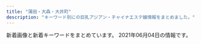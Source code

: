 ```yaml
---
title: "蒲田・大森・大井町"
description: "キーワード別にの巨乳アジアン・チャイナエステ嬢情報をまとめました。"
---
```


新着画像と新着キーワードをまとめています。
2021年06月04日の情報です。

<DmmAffiliateIns />
<KeywordTable
  shops={
    [
    {
        "img_links": [
            "http://www.hounoka.com/massage-de_88_31.jpg",
            "http://www.hounoka.com/smart/eri.jpg",
            "http://www.hounoka.com/corona-taisaku2.jpg",
            "http://www.hounoka.com/smart/corona-taisaku2.jpg",
            "http://www.hounoka.com/smart/top-tab-returan.jpg"
        ],
        "keywords": {},
        "station": "JR\u5927\u4e95\u753a\u99c5",
        "name": "\u307b\u306e\u304b",
        "url": "http://www.hounoka.com/"
    },
    {
        "url": "http://heiwa-massage.work/",
        "img_links": [
            "http://heiwa-massage.work/img/nos.jpg",
            "http://heiwa-massage.work/sp/img/p3.jpg",
            "http://heiwa-massage.work/sp/img/s2.jpg",
            "http://heiwa-massage.work/sp/img/info.jpg",
            "http://heiwa-massage.work/sp/img/time.jpg",
            "http://heiwa-massage.work/sp/img/p1.jpg",
            "http://heiwa-massage.work/img/sta1.jpg",
            "http://heiwa-massage.work/img/head.jpg",
            "http://heiwa-massage.work/img/sta3.jpg",
            "http://heiwa-massage.work/sp/img/cam.jpg",
            "http://heiwa-massage.work/img/s2.jpg",
            "http://heiwa-massage.work/sp/img/t-a.jpg",
            "http://heiwa-massage.work/img/fla2.jpg",
            "http://heiwa-massage.work/sp/img/t-s.jpg",
            "http://heiwa-massage.work/img/sta2.jpg",
            "http://heiwa-massage.work/sp/img/acc.jpg",
            "http://heiwa-massage.work/sp/img/p2.jpg",
            "http://heiwa-massage.work/sp/img/tit.jpg",
            "http://heiwa-massage.work/sp/img/pc.jpg",
            "http://heiwa-massage.work/img/st3.jpg",
            "http://heiwa-massage.work/img/fla1.jpg",
            "http://heiwa-massage.work/sp/img/t-o.jpg",
            "http://heiwa-massage.work/img/s1.jpg",
            "http://heiwa-massage.work/sp/img/tel.jpg",
            "http://heiwa-massage.work/sp/img/add.jpg",
            "http://heiwa-massage.work/img/acc.jpg",
            "http://heiwa-massage.work/sp/img/pic.jpg",
            "http://heiwa-massage.work/img/st1.jpg",
            "http://heiwa-massage.work/sp/img/s1.jpg",
            "http://heiwa-massage.work/sp/img/sys.jpg",
            "http://heiwa-massage.work/sp/img/t-t.jpg",
            "http://heiwa-massage.work/img/s3.jpg",
            "http://heiwa-massage.work/sp/img/s3.jpg",
            "http://heiwa-massage.work/sp/img/t-r.jpg",
            "http://heiwa-massage.work/img/fla3.jpg",
            "http://heiwa-massage.work/img/botton.jpg",
            "http://heiwa-massage.work/sp/img/botton.jpg",
            "http://heiwa-massage.work/img/mo.png",
            "http://heiwa-massage.work/img/st2.jpg"
        ],
        "keywords": {
            "87": 2,
            "D": 1,
            "E": 1,
            "C": 11,
            "88": 2,
            "86": 2
        },
        "name": "\u5e73\u548c",
        "station": "\u5e73\u548c\u5cf6\u99c5\u897f\u53e3"
    },
    {
        "station": "JR\u84b2\u7530\u99c5\u897f\u53e3",
        "keywords": {},
        "img_links": [
            "http://es-kamata.xyz/images/ac2.jpg",
            "http://es-kamata.xyz/images/g1.jpg",
            "http://es-kamata.xyz/images/top_03.jpg",
            "http://es-kamata.xyz/images/g4.jpg",
            "http://es-kamata.xyz/images/g8.jpg",
            "http://es-kamata.xyz/images/g3.jpg",
            "http://es-kamata.xyz/images/tw.jpg",
            "http://es-kamata.xyz/images/g2.jpg",
            "http://es-kamata.xyz/images/ml.jpg",
            "http://es-kamata.xyz/images/ac1.jpg",
            "http://es-kamata.xyz/images/rq03.jpg",
            "http://es-kamata.xyz/images/tel.jpg",
            "http://es-kamata.xyz/images/003.jpg",
            "http://es-kamata.xyz/images/rq01.jpg",
            "http://es-kamata.xyz/images/qiu-1.jpg",
            "http://es-kamata.xyz/images/ac3.jpg",
            "http://es-kamata.xyz/images/ac4.jpg",
            "http://es-kamata.xyz/images/new_d.jpg",
            "http://es-kamata.xyz/images/g0.jpg",
            "http://es-kamata.xyz/images/g5.jpg",
            "http://es-kamata.xyz/images/nei_bt.jpg",
            "http://es-kamata.xyz/images/002.jpg",
            "http://es-kamata.xyz/images/ac5.jpg",
            "http://es-kamata.xyz/images/bottom.jpg",
            "http://es-kamata.xyz/images/new_tit.jpg",
            "http://es-kamata.xyz/images/001.jpg",
            "http://es-kamata.xyz/images/s1.jpg",
            "http://es-kamata.xyz/images/004.jpg"
        ],
        "name": "\u82b1\u6c34\u6728",
        "url": "http://es-kamata.xyz/"
    },
    {
        "name": "\u604b",
        "station": "JR\u84b2\u7530\u99c5\u897f\u53e3",
        "url": "http://www.majo.esjp.info/",
        "img_links": [
            "http://www.majo.esjp.info/img/btn_side_mobile.jpg",
            "http://www.majo.esjp.info/img/ttl_info.png",
            "http://www.majo.esjp.info/images/slider/1.jpg",
            "http://www.majo.esjp.info/images/slider/2.jpg",
            "http://www.majo.esjp.info/img/tel.png",
            "http://www.majo.esjp.info/files/005.jpg",
            "http://www.majo.esjp.info/files/003-02.jpg",
            "http://www.majo.esjp.info/img/ttl_news.png",
            "http://www.majo.esjp.info/files/005-02.jpg",
            "http://www.majo.esjp.info/img/pickup.jpg",
            "http://www.majo.esjp.info/files/003.jpg",
            "http://www.majo.esjp.info/img/goback.jpg",
            "http://www.majo.esjp.info/images/slider/3.jpg"
        ],
        "keywords": {
            "C": 9,
            "D": 4,
            "85": 2,
            "87": 2
        }
    },
    {
        "keywords": {
            "E": 3,
            "F": 5,
            "\u80f8": 1
        },
        "station": "\u84b2\u7530\u99c5\u897f\u53e3",
        "img_links": [
            "http://iyashimori.info/img/tel.png",
            "http://iyashimori.info/img/topimg1.jpg",
            "http://iyashimori.info/up/uploads/20210416201635mmk.jpg",
            "http://iyashimori.info/up/uploads/2020062222115088.jpg",
            "http://iyashimori.info/img/topimg2.jpg",
            "http://iyashimori.info/up/uploads/20210602225604ha.jpg",
            "http://iyashimori.info/img/50price.jpg",
            "http://iyashimori.info/up/uploads/20201219182745say.jpg",
            "http://iyashimori.info/up/uploads/20200902223249ha.jpg",
            "http://iyashimori.info/up/uploads/202010142346103.jpg",
            "http://iyashimori.info/up/uploads/20210210211620iii.jpg",
            "http://iyashimori.info/img/topimg3.jpg",
            "http://iyashimori.info/up/uploads/20210429153132masako.jpg",
            "http://iyashimori.info/img/totop.png",
            "http://iyashimori.info/img/telephone.png",
            "http://iyashimori.info/up/uploads/20210529235150ena.jpg",
            "http://iyashimori.info/img/50staff.jpg",
            "http://iyashimori.info/up/uploads/20200725171457y.jpg",
            "http://iyashimori.info/img/caution.png",
            "http://iyashimori.info/up/uploads/20210522230225ma.jpg",
            "http://iyashimori.info/up/uploads/20200730210025e.jpg",
            "http://iyashimori.info/up/uploads/20210204121304rin.jpg",
            "http://iyashimori.info/img/price.jpg",
            "http://iyashimori.info/img/qj.png",
            "http://iyashimori.info/img/topimg.jpg",
            "http://iyashimori.info/up/uploads/20210312180627hh.jpg",
            "http://iyashimori.info/up/uploads/20210602204231ao.jpg",
            "http://iyashimori.info/img/50qj.jpg"
        ],
        "name": "\u604b\u306e\u82b1",
        "url": "http://iyashimori.info/"
    },
    {
        "name": "LEMON*\u30ec\u30e2\u30f3",
        "station": "JR\u84b2\u7530\u99c5\u6771\u53e3",
        "url": "http://www.remonesthe.com/",
        "img_links": [
            "http://www.remonesthe.com/upload/girl/img01/img1_0008.jpg",
            "http://www.remonesthe.com/upload/girl/img03/img1_0013.jpg",
            "http://www.remonesthe.com/upload/girl/img02/img1_0016.jpg",
            "http://www.remonesthe.com/upload/girl/img01/img2_0007.jpg",
            "http://www.remonesthe.com/upload/girl/img02/img2_0007.jpg",
            "http://www.remonesthe.com/banner/koko_468x60.png",
            "http://www.remonesthe.com/upload/girl/img05/img1_0022.jpg",
            "http://www.remonesthe.com/upload/girl/img01/img3_0007.jpg",
            "http://www.remonesthe.com/upload/girl/img02/img1_0007.jpg",
            "http://www.remonesthe.com/upload/girl/img02/img1_0015.jpg",
            "http://www.remonesthe.com/upload/girl/img04/img1_0015.jpg",
            "http://www.remonesthe.com/upload/girl/img04/img1_0021.jpg",
            "http://www.remonesthe.com/upload/girl/img05/img1_0013.jpg",
            "http://www.remonesthe.com/upload/girl/img_sch/img_sch_0019.jpg",
            "http://www.remonesthe.com/upload/girl/img_list01/img_list_0022.jpg",
            "http://www.remonesthe.com/upload/girl/img_sch/img_sch_0021.jpg",
            "http://www.remonesthe.com/upload/girl/img03/img1_0015.jpg",
            "http://www.remonesthe.com/upload/girl/img02/img3_0007.jpg",
            "http://www.remonesthe.com/upload/girl/img_sch/img_sch_0018.jpg",
            "http://www.remonesthe.com/upload/girl/img04/img1_0007.jpg",
            "http://www.remonesthe.com/upload/girl/img02/img1_0019.jpg",
            "http://www.remonesthe.com/img/pro_modoru.jpg",
            "http://www.remonesthe.com/upload/girl/img03/img1_0022.jpg",
            "http://www.remonesthe.com/upload/girl/img05/img1_0016.jpg",
            "http://www.remonesthe.com/upload/girl/img05/img1_0019.jpg",
            "http://www.remonesthe.com/img/tit_staff.jpg",
            "http://www.remonesthe.com/upload/girl/img01/img2_0019.jpg",
            "http://www.remonesthe.com/upload/girl/img01/img1_0022.jpg",
            "http://www.remonesthe.com/upload/girl/img02/img1_0008.jpg",
            "http://www.remonesthe.com/upload/girl/img04/img1_0023.jpg",
            "http://www.remonesthe.com/upload/girl/img01/img1_0015.jpg",
            "http://www.remonesthe.com/upload/girl/img_sch/img_sch_0022.jpg",
            "http://www.remonesthe.com/upload/girl/img_sch/img_sch_0015.jpg",
            "http://www.remonesthe.com/upload/girl/img04/img1_0018.jpg",
            "http://www.remonesthe.com/upload/girl/img04/img1_0016.jpg",
            "http://www.remonesthe.com/upload/girl/img03/img1_0021.jpg",
            "http://www.remonesthe.com/upload/girl/img01/img1_0023.jpg",
            "http://www.remonesthe.com/upload/girl/img03/img1_0023.jpg",
            "http://www.remonesthe.com/upload/girl/img03/img1_0007.jpg",
            "http://www.remonesthe.com/upload/girl/img05/img1_0018.jpg",
            "http://www.remonesthe.com/upload/girl/img01/img3_0008.jpg",
            "http://www.remonesthe.com/upload/girl/img05/img1_0023.jpg",
            "http://www.remonesthe.com/upload/girl/img_sch/img_sch_0016.jpg",
            "http://www.remonesthe.com/upload/girl/img05/img1_0007.jpg",
            "http://www.remonesthe.com/upload/girl/img01/img1_0016.jpg",
            "http://www.remonesthe.com/upload/girl/img02/img1_0021.jpg",
            "http://www.remonesthe.com/img/pro_tit_age.jpg",
            "http://www.remonesthe.com/upload/girl/img04/img1_0022.jpg",
            "http://www.remonesthe.com/upload/girl/img04/img1_0019.jpg",
            "http://www.remonesthe.com/img/pro_tit_name.jpg",
            "http://www.remonesthe.com/upload/girl/img02/img2_0008.jpg",
            "http://www.remonesthe.com/upload/girl/img02/img1_0018.jpg",
            "http://www.remonesthe.com/upload/girl/img02/img3_0008.jpg",
            "http://www.remonesthe.com/upload/girl/img_sch/img_sch_0023.jpg",
            "http://www.remonesthe.com/upload/girl/img01/img1_0018.jpg",
            "http://www.remonesthe.com/upload/girl/img_list01/img_list_0023.jpg",
            "http://www.remonesthe.com/upload/girl/img01/img2_0008.jpg",
            "http://www.remonesthe.com/upload/girl/img04/img1_0013.jpg",
            "http://www.remonesthe.com/upload/girl/img05/img1_0021.jpg",
            "http://www.remonesthe.com/upload/girl/img03/img1_0008.jpg",
            "http://www.remonesthe.com/upload/girl/img05/img1_0015.jpg",
            "http://www.remonesthe.com/upload/girl/img02/img1_0022.jpg",
            "http://www.remonesthe.com/upload/girl/img02/img1_0013.jpg",
            "http://www.remonesthe.com/upload/girl/img02/img1_0023.jpg",
            "http://www.remonesthe.com/img/tit_profile.jpg",
            "http://www.remonesthe.com/upload/girl/img05/img1_0008.jpg",
            "http://www.remonesthe.com/upload/girl/img01/img1_0021.jpg",
            "http://www.remonesthe.com/upload/girl/img_sch/img_sch_0013.jpg",
            "http://www.remonesthe.com/upload/girl/img03/img1_0016.jpg",
            "http://www.remonesthe.com/upload/girl/img01/img1_0019.jpg",
            "http://www.remonesthe.com/upload/girl/img02/img2_0019.jpg",
            "http://www.remonesthe.com/upload/girl/img03/img1_0018.jpg",
            "http://www.remonesthe.com/upload/girl/img03/img1_0019.jpg",
            "http://www.remonesthe.com/upload/girl/img_sch/img_sch_0007.jpg",
            "http://www.remonesthe.com/upload/girl/img01/img1_0013.jpg",
            "http://www.remonesthe.com/upload/girl/img_sch/img_sch_0008.jpg",
            "http://www.remonesthe.com/upload/girl/img01/img1_0007.jpg",
            "http://www.remonesthe.com/upload/girl/img04/img1_0008.jpg",
            "http://www.remonesthe.com/img/pro_tit_size.jpg",
            "http://www.remonesthe.com/img/main_top.png"
        ],
        "keywords": {
            "\u4e73": 2,
            "C": 31,
            "D": 22,
            "88": 10,
            "86": 17,
            "87": 27,
            "E": 8
        }
    },
    {
        "img_links": [],
        "url": "http://awayuki.xyz/",
        "station": "JR\u5927\u68ee\u99c5\u897f\u53e3",
        "keywords": {},
        "name": "\u5922\u767e\u5408"
    },
    {
        "img_links": [
            "http://heal-msg.com/staff/rio/01.jpg",
            "http://heal-msg.com/staff/rin/01.jpg",
            "http://heal-msg.com/images/s_news.png",
            "http://heal-msg.com/images/staff0.jpg",
            "http://heal-msg.com/images/kanban.jpg",
            "http://heal-msg.com/staff/rio/02.jpg",
            "http://heal-msg.com/images/top.jpg",
            "http://heal-msg.com/staff/ruru/01.jpg",
            "http://heal-msg.com/images/s_link.png",
            "http://heal-msg.com/staff/yuyu/01.jpg",
            "http://heal-msg.com/images/news_bj3.jpg",
            "http://heal-msg.com/staff/yuri/01.jpg",
            "http://heal-msg.com/images/staff_bj3.jpg",
            "http://heal-msg.com/staff/yuki/01.jpg",
            "http://heal-msg.com/images/s_staff.png"
        ],
        "name": "Sweet Time",
        "station": "JR\u5927\u68ee\u99c5\u6771\u53e3",
        "url": "http://heal-msg.com/",
        "keywords": {}
    },
    {
        "station": "JR\u84b2\u7530\u99c5\u6771\u53e3",
        "url": "http://rainbowest.info/",
        "img_links": [
            "http://rainbowest.info/up/uploads/20181126233152s.jpg",
            "http://rainbowest.info/images/rec.png",
            "http://rainbowest.info/images/header_bg.png",
            "http://rainbowest.info/images/ttl_qj.png",
            "http://rainbowest.info/up/uploads/20201030211630ri2.jpg",
            "http://rainbowest.info/images/t2.png",
            "http://rainbowest.info/up/uploads/20181126232839r.jpg",
            "http://rainbowest.info/images/ttl_price.png",
            "http://rainbowest.info/up/uploads/20200920192127a.jpg",
            "http://rainbowest.info/images/price.jpg",
            "http://rainbowest.info/up/uploads/20201030211457ri1.jpg",
            "http://rainbowest.info/images/s2.jpg",
            "http://rainbowest.info/images/t1.png",
            "http://rainbowest.info/images/ttl_staff.png",
            "http://rainbowest.info/up/uploads/20181126233125aya.jpg",
            "http://rainbowest.info/images/k.png"
        ],
        "keywords": {},
        "name": "\u30de\u30ea\u30e2"
    },
    {
        "img_links": [
            "http://k-rlx.info/girls/04.jpg",
            "http://k-rlx.info/images/index_04.jpg",
            "http://k-rlx.info/images/index_10.jpg",
            "http://k-rlx.info/images/01.jpg",
            "http://k-rlx.info/images/sub_28.jpg",
            "http://k-rlx.info/girls/01.jpg",
            "http://k-rlx.info/images/index_20.jpg",
            "http://k-rlx.info/images/index_24.jpg",
            "http://k-rlx.info/images/index_30.jpg",
            "http://k-rlx.info/images/index_13.jpg",
            "http://k-rlx.info/images/index_27.jpg",
            "http://k-rlx.info/girls/03.jpg",
            "http://k-rlx.info/images/index_07.jpg",
            "http://k-rlx.info/images/rec.jpg",
            "http://k-rlx.info/images/03.jpg",
            "http://k-rlx.info/images/index_16.jpg",
            "http://k-rlx.info/girls/08.jpg",
            "http://k-rlx.info/images/index_09.jpg",
            "http://k-rlx.info/images/index_18.jpg",
            "http://k-rlx.info/images/index_26.jpg",
            "http://k-rlx.info/images/info.jpg",
            "http://k-rlx.info/images/index_22.jpg",
            "http://k-rlx.info/images/staff_15.jpg",
            "http://k-rlx.info/images/index_05.jpg",
            "http://k-rlx.info/images/index_25.jpg",
            "http://k-rlx.info/images/rec_15.jpg",
            "http://k-rlx.info/images/index_06.jpg",
            "http://k-rlx.info/girls/07.jpg",
            "http://k-rlx.info/images/info_15.jpg",
            "http://k-rlx.info/images/index_17.jpg",
            "http://k-rlx.info/images/index_01.jpg",
            "http://k-rlx.info/images/index_12.jpg",
            "http://k-rlx.info/images/index_02.jpg",
            "http://k-rlx.info/girls/02.jpg",
            "http://k-rlx.info/images/index_29.jpg",
            "http://k-rlx.info/images/index_03.jpg",
            "http://k-rlx.info/images/index_19.jpg",
            "http://k-rlx.info/images/index_28.jpg",
            "http://k-rlx.info/images/02.jpg",
            "http://k-rlx.info/girls/00.jpg",
            "http://k-rlx.info/images/index_08.jpg",
            "http://k-rlx.info/girls/05.jpg",
            "http://k-rlx.info/images/index_21.jpg"
        ],
        "station": "JR\u5927\u68ee\u99c5\u6771\u53e3",
        "url": "http://k-rlx.info/",
        "name": "\u307e\u3054\u3053\u308d",
        "keywords": {
            "90": 1,
            "86": 1,
            "C": 4,
            "D": 2,
            "92": 1,
            "88": 3
        }
    },
    {
        "name": "\u30bd\u30a6\u30eb\u30fc\u6771\u53e3",
        "station": "JR\u84b2\u7530\u99c5\u6771\u53e3",
        "keywords": {},
        "url": "http://www.es-md.net/",
        "img_links": []
    },
    {
        "station": "JR\u84b2\u7530\u99c5\u897f\u53e3",
        "url": "http://relax-massage.biz/",
        "name": "ONLY ONE",
        "keywords": {
            "E": 4,
            "D": 8,
            "C": 4
        },
        "img_links": [
            "http://relax-massage.biz/images/img-header-mainvisual01.jpg",
            "http://relax-massage.biz/images/bnr-campaign01.jpg",
            "http://relax-massage.biz/images/img-therapistt.jpg",
            "http://relax-massage.biz/images/txt-header-storeinfo.png",
            "http://relax-massage.biz/images/ttl-concept2t.png",
            "http://relax-massage.biz/images/img-linkt.jpg",
            "http://relax-massage.biz/images/bg-image-consept.png",
            "http://relax-massage.biz/images/ttl-conceptt.png",
            "http://relax-massage.biz/images/ttl-information.png",
            "http://relax-massage.biz/images/ttl-qrf.png",
            "http://relax-massage.biz/images/ttl-pickupt.png",
            "http://relax-massage.biz/images/acc1.jpg",
            "http://relax-massage.biz/images/qr.jpg",
            "http://relax-massage.biz/images/ttl-concept2.png",
            "http://relax-massage.biz/images/ttl-pickup.png",
            "http://relax-massage.biz/images/bg-image-consept02.png",
            "http://relax-massage.biz/images/ttl-concept.png",
            "http://relax-massage.biz/images/cg03.jpg",
            "http://relax-massage.biz/images/cg01.jpg",
            "http://relax-massage.biz/images/ttl-therapist.png",
            "http://relax-massage.biz/images/cg02.jpg",
            "http://relax-massage.biz/images/txt-header-phone.png",
            "http://relax-massage.biz/images/img-therapist.jpg",
            "http://relax-massage.biz/images/acc.jpg",
            "http://relax-massage.biz/images/txt-header-phonet.png",
            "http://relax-massage.biz/images/ttl-qr.png",
            "http://relax-massage.biz/images/img-header-mainvisual01t.jpg",
            "http://relax-massage.biz/images/img-link.jpg",
            "http://relax-massage.biz/images/cg06.jpg",
            "http://relax-massage.biz/images/bnr-sp-campaign01.jpg",
            "http://relax-massage.biz/images/ttl-qrt.png",
            "http://relax-massage.biz/images/ttl-link.png",
            "http://relax-massage.biz/images/txt-footer-copyright.png"
        ]
    },
    {
        "img_links": [
            "http://www.floweresthe.com/upload/girl/img02/img1_0003.jpg",
            "http://www.floweresthe.com/upload/girl/img_list01/img_list_0001.jpg",
            "http://www.floweresthe.com/upload/girl/img01/img1_0005.jpg",
            "http://www.floweresthe.com/upload/girl/img02/img1_0009.jpg",
            "http://www.floweresthe.com/upload/girl/img01/img1_0010.jpg",
            "http://www.floweresthe.com/upload/girl/img02/img1_0011.jpg",
            "http://www.floweresthe.com/upload/girl/img04/img1_0003.jpg",
            "http://www.floweresthe.com/upload/girl/img01/img1_0009.jpg",
            "http://www.floweresthe.com/img/tit_photo.jpg",
            "http://www.floweresthe.com/img/r3.jpg",
            "http://www.floweresthe.com/upload/girl/img02/img1_0006.jpg",
            "http://www.floweresthe.com/upload/girl/img04/img1_0010.jpg",
            "http://www.floweresthe.com/upload/girl/img01/img1_0003.jpg",
            "http://www.floweresthe.com/upload/girl/img01/img2_0006.jpg",
            "http://www.floweresthe.com/img/r4.jpg",
            "http://www.floweresthe.com/img/main_top.jpg",
            "http://www.floweresthe.com/img/sys1.jpg",
            "http://www.floweresthe.com/upload/board/img_1551414651.jpg",
            "http://www.floweresthe.com/upload/board/img_1599194180.jpg",
            "http://www.floweresthe.com/upload/girl/img_list01/img_list_0005.jpg",
            "http://www.floweresthe.com/upload/girl/img04/img1_0007.jpg",
            "http://www.floweresthe.com/upload/girl/img02/img1_0007.jpg",
            "http://www.floweresthe.com/upload/girl/img_list01/img_list_0008.jpg",
            "http://www.floweresthe.com/img/tit_profile.jpg",
            "http://www.floweresthe.com/upload/girl/img02/img1_0001.jpg",
            "http://www.floweresthe.com/upload/girl/img_list01/img_list_0006.jpg",
            "http://www.floweresthe.com/upload/board/img_1617937698.jpg",
            "http://www.floweresthe.com/img/bottom.jpg",
            "http://www.floweresthe.com/upload/girl/img04/img1_0009.jpg",
            "http://www.floweresthe.com/upload/girl/img02/img1_0010.jpg",
            "http://www.floweresthe.com/upload/girl/img_list01/img_list_0010.jpg",
            "http://www.floweresthe.com/img/lineyoko.jpg",
            "http://www.floweresthe.com/upload/girl/img04/img1_0011.jpg",
            "http://www.floweresthe.com/upload/girl/img01/img1_0008.jpg",
            "http://www.floweresthe.com/upload/girl/img04/img1_0004.jpg",
            "http://www.floweresthe.com/upload/girl/img_list01/img_list_0009.jpg",
            "http://www.floweresthe.com/upload/girl/img01/img1_0004.jpg",
            "http://www.floweresthe.com/upload/girl/img_list01/img_list_0011.jpg",
            "http://www.floweresthe.com/upload/girl/img_list01/img_list_0007.jpg",
            "http://www.floweresthe.com/img/r2.jpg",
            "http://www.floweresthe.com/upload/board/img_1620284948.jpg",
            "http://www.floweresthe.com/upload/board/img_1570430028.jpg",
            "http://www.floweresthe.com/upload/board/img_1552291455.jpg",
            "http://www.floweresthe.com/upload/girl/img02/img1_0008.jpg",
            "http://www.floweresthe.com/upload/girl/img01/img1_0001.jpg",
            "http://www.floweresthe.com/upload/girl/img02/img1_0004.jpg",
            "http://www.floweresthe.com/upload/girl/img04/img1_0005.jpg",
            "http://www.floweresthe.com/img/tit_girls.jpg",
            "http://www.floweresthe.com/upload/girl/img01/img1_0007.jpg",
            "http://www.floweresthe.com/upload/girl/img01/img1_0006.jpg",
            "http://www.floweresthe.com/upload/girl/img01/img1_0011.jpg",
            "http://www.floweresthe.com/img/interior.png",
            "http://www.floweresthe.com/img/sys2.jpg",
            "http://www.floweresthe.com/upload/girl/img02/img1_0005.jpg",
            "http://www.floweresthe.com/img/memu.jpg",
            "http://www.floweresthe.com/upload/girl/img_list01/img_list_0003.jpg",
            "http://www.floweresthe.com/upload/girl/img04/img1_0008.jpg",
            "http://www.floweresthe.com/img/r1.jpg",
            "http://www.floweresthe.com/upload/girl/img_list01/img_list_0004.jpg",
            "http://www.floweresthe.com/upload/girl/img04/img1_0006.jpg",
            "http://www.floweresthe.com/upload/girl/img04/img1_0001.jpg"
        ],
        "name": "Flower\u30fb\u30d5\u30e9\u30ef\u30fc",
        "url": "http://www.floweresthe.com/",
        "station": "JR\u84b2\u7530\u99c5\u6771\u53e3",
        "keywords": {
            "C": 49,
            "D": 31,
            "87": 39,
            "86": 23,
            "85": 12
        }
    },
    {
        "keywords": {
            "87": 4
        },
        "station": "JR\u5927\u68ee\u99c5\u6771\u53e3",
        "img_links": [
            "http://www1.spa-omori.com/static/upload/image/20210223/1614039618664763.jpg",
            "http://www1.spa-omori.com/static/upload/image/20210224/1614162944392810.jpg",
            "http://www1.spa-omori.com/static/picture/picture.jpg",
            "http://www1.spa-omori.com/static/upload/image/20210224/1614126651197768.jpg",
            "http://www1.spa-omori.com/static/upload/image/20210224/1614126725700730.jpg",
            "http://www1.spa-omori.com/static/upload/image/20210420/1618923132466003.png",
            "http://www1.spa-omori.com/static/upload/image/20210224/1614164483392795.jpg",
            "http://www1.spa-omori.com/static/upload/image/20210223/1614046189930695.jpg",
            "http://www1.spa-omori.com/static/upload/image/20210420/1618901294608640.jpg",
            "http://www1.spa-omori.com/static/upload/image/20210224/1614132565625014.jpg",
            "http://www1.spa-omori.com/static/upload/image/20210420/1618849598612571.jpg",
            "http://www1.spa-omori.com/static/upload/image/20210422/1619083088173870.jpg",
            "http://www1.spa-omori.com/static/upload/image/20210223/1614039619556019.jpg",
            "http://www1.spa-omori.com/static/upload/image/20210223/1614039396756745.jpg",
            "http://www1.spa-omori.com/static/upload/image/20210224/1614163208116499.jpg",
            "http://www1.spa-omori.com/static/upload/image/20210224/1614163084212688.jpg",
            "http://www1.spa-omori.com/static/upload/image/20210224/1614131672107791.jpg",
            "http://www1.spa-omori.com/94zc.com/img/totop_01.png",
            "http://www1.spa-omori.com/static/upload/image/20210223/1614039396132620.jpg",
            "http://www1.spa-omori.com/static/upload/image/20210223/1614039397117058.jpg",
            "http://www1.spa-omori.com/static/upload/image/20210223/1614060275116389.jpg",
            "http://www1.spa-omori.com/static/upload/image/20210422/1619083226207707.jpg",
            "http://www1.spa-omori.com/static/upload/image/20210223/1614038060664396.jpg"
        ],
        "name": "Magic Lovely",
        "url": "http://www1.spa-omori.com/"
    },
    {
        "station": "JR\u5927\u68ee\u99c5\u6771\u53e3",
        "name": "\u7f8e\u4eba\u30af\u30e9\u30d6",
        "keywords": {
            "86": 1,
            "87": 3,
            "D": 4
        },
        "url": "http://www.bijin-club.relaxjp.info/",
        "img_links": [
            "http://www.bijin-club.relaxjp.info/images/btn2.png",
            "http://www.bijin-club.relaxjp.info/images/icon_info.png",
            "http://www.bijin-club.relaxjp.info/images/icon_concept.png",
            "http://www.bijin-club.relaxjp.info/common/images/photo03.jpg",
            "http://www.bijin-club.relaxjp.info/files/001.jpg",
            "http://www.bijin-club.relaxjp.info/images/icon_tel.png",
            "http://www.bijin-club.relaxjp.info/images/icon_staff.png",
            "http://www.bijin-club.relaxjp.info/images/icon_top.png",
            "http://www.bijin-club.relaxjp.info/common/images/photo01.jpg",
            "http://www.bijin-club.relaxjp.info/images/end-info.png",
            "http://www.bijin-club.relaxjp.info/files/005.jpg",
            "http://www.bijin-club.relaxjp.info/files/002.jpg",
            "http://www.bijin-club.relaxjp.info/files/003.jpg",
            "http://www.bijin-club.relaxjp.info/images/mainImg_sub.jpg",
            "http://www.bijin-club.relaxjp.info/common/images/photo02.jpg"
        ]
    },
    {
        "img_links": [
            "http://with-you.iest.info/photos/sites/78/2021/03/2021031003373623.jpg",
            "http://with-you.iest.info/photos/sites/78/2021/01/2021011602332027.jpg",
            "http://with-you.iest.info/photos/sites/78/2020/04/2020041703530074.jpg",
            "http://with-you.iest.info/photos/sites/78/2019/09/2019092708275393.jpg",
            "http://with-you.iest.info/images/service1.jpg",
            "http://with-you.iest.info/photos/sites/78/2019/08/2019082704375018.jpg",
            "http://with-you.iest.info/images/acc.jpg",
            "http://with-you.iest.info/images/s_pick.jpg",
            "http://with-you.iest.info/images/nbj3.jpg",
            "http://with-you.iest.info/images/service3.jpg",
            "http://with-you.iest.info/images/info.jpg",
            "http://with-you.iest.info/images/top.png",
            "http://with-you.iest.info/images/service4.jpg",
            "http://with-you.iest.info/images/s_news.jpg",
            "http://with-you.iest.info/photos/sites/78/2019/08/2019083003291365.jpg",
            "http://with-you.iest.info/images/tel.jpg",
            "http://with-you.iest.info/images/s_staff.png",
            "http://with-you.iest.info/images/service2.jpg"
        ],
        "url": "http://with-you.iest.info/",
        "name": "with you",
        "station": "JR\u5927\u4e95\u753a\u99c5",
        "keywords": {
            "D": 14,
            "C": 7,
            "87": 21,
            "86": 7,
            "E": 7
        }
    },
    {
        "keywords": {},
        "station": "JR\u5927\u68ee\u99c5\u6771\u53e3",
        "url": "http://esthe-rlx.com/",
        "name": "I for you",
        "img_links": [
            "http://esthe-rlx.com/css/line2.jpg",
            "http://esthe-rlx.com/css/line1.jpg",
            "http://esthe-rlx.com/css/staff/up.jpg",
            "http://esthe-rlx.com/css/top02.jpg",
            "http://esthe-rlx.com/css/nav/nav-006.jpg",
            "http://esthe-rlx.com/css/staff/new.jpg",
            "http://esthe-rlx.com/staff/mina/01.jpg",
            "http://esthe-rlx.com/css/nav/nav-001.jpg",
            "http://esthe-rlx.com/staff/ai/01.jpg",
            "http://esthe-rlx.com/css/nav/nav-003.jpg",
            "http://esthe-rlx.com/css/tel01.png",
            "http://esthe-rlx.com/css/nav/nav-004.jpg",
            "http://esthe-rlx.com/css/nav/nav-002.jpg",
            "http://esthe-rlx.com/staff/mika/01.jpg",
            "http://esthe-rlx.com/css/nav/nav-005.jpg"
        ]
    },
    {
        "img_links": [
            "http://freesia-este.com/staffPhoto/b20210527094704.jpg",
            "http://freesia-este.com/staffPhoto/b20190811160951.jpg",
            "http://freesia-este.com/images/slider1/01.jpg",
            "http://freesia-este.com/staffPhoto/s20210403074940.jpg",
            "http://freesia-este.com/staffPhoto/b20210403075229.jpg",
            "http://freesia-este.com/staffPhoto/b20210403074940.jpg",
            "http://freesia-este.com/images/access/05.jpg",
            "http://freesia-este.com/js/sliderLine/slide_prev.png",
            "http://freesia-este.com/js/sliderLine/slide_next.png",
            "http://freesia-este.com/staffPhoto/s20210506154657.jpg",
            "http://freesia-este.com/staffPhoto/s20190811161616.jpg",
            "http://freesia-este.com/staffPhoto/b20210506154657.jpg",
            "http://freesia-este.com/images/access/04.jpg",
            "http://freesia-este.com/staffPhoto/s20190811161143.jpg",
            "http://freesia-este.com/staffPhoto/s20190811160854.jpg",
            "http://freesia-este.com/images/access/03.jpg",
            "http://freesia-este.com/images/access/02.jpg",
            "http://freesia-este.com/staffPhoto/b20210403074828.jpg",
            "http://freesia-este.com/images/gallery1.png",
            "http://freesia-este.com/images/slider1/02.jpg",
            "http://freesia-este.com/images/access/06.jpg",
            "http://freesia-este.com/staffPhoto/b20190811160854.jpg",
            "http://freesia-este.com/staffPhoto/s20210112143731.jpg",
            "http://freesia-este.com/staffPhoto/s20210403075229.jpg",
            "http://freesia-este.com/staffPhoto/s20210527094704.jpg",
            "http://freesia-este.com/uploadfiles/images/campaignFreesiaEsteComHaru.jpg",
            "http://freesia-este.com/images/access/01.jpg",
            "http://freesia-este.com/staffPhoto/s20210403074828.jpg",
            "http://freesia-este.com/staffPhoto/b20210112143731.jpg",
            "http://freesia-este.com/images/slider1/03.jpg",
            "http://freesia-este.com/images/returnBtn.png",
            "http://freesia-este.com/staffPhoto/b20190811161143.jpg",
            "http://freesia-este.com/staffPhoto/b20190811161616.jpg",
            "http://freesia-este.com/staffPhoto/s20190811160951.jpg"
        ],
        "name": "\u30d5\u30ea\u30fc\u30b8\u30a2",
        "keywords": {
            "G": 2,
            "D": 3,
            "86": 1,
            "F": 1,
            "C": 1,
            "84": 1,
            "\u30bb\u30af\u30b7\u30fc": 1,
            "85": 7,
            "E": 3
        },
        "url": "http://freesia-este.com/",
        "station": "JR\u84b2\u7530\u99c5\u6771\u53e3"
    },
    {
        "url": "http://kira-kira.work/",
        "name": "\u30ad\u30e9\u30ad\u30e9",
        "img_links": [
            "http://kira-kira.work/images/9.jpg",
            "http://kira-kira.work/images/head.jpg",
            "http://kira-kira.work/images/5.jpg",
            "http://kira-kira.work/images/11.jpg",
            "http://kira-kira.work/img/yuyu1.jpg",
            "http://kira-kira.work/img/rumi2.jpg",
            "http://kira-kira.work/img/yumi1.jpg",
            "http://kira-kira.work/images/news.jpg",
            "http://kira-kira.work/images/4.jpg",
            "http://kira-kira.work/img/neko1.jpg",
            "http://kira-kira.work/img/yuri1.jpg",
            "http://kira-kira.work/images/sys2.jpg",
            "http://kira-kira.work/staff/yuyu.jpg",
            "http://kira-kira.work/images/rec1.jpg",
            "http://kira-kira.work/img/aki1.jpg",
            "http://kira-kira.work/staff/yumi.jpg",
            "http://kira-kira.work/img/risa1.jpg",
            "http://kira-kira.work/staff/rumi.jpg",
            "http://kira-kira.work/img/rumi1.jpg",
            "http://kira-kira.work/images/10.jpg",
            "http://kira-kira.work/images/rec2.jpg",
            "http://kira-kira.work/images/7.jpg",
            "http://kira-kira.work/img/rina1.jpg",
            "http://kira-kira.work/images/8.jpg",
            "http://kira-kira.work/images/staff_t.jpg",
            "http://kira-kira.work/img/nana1.jpg",
            "http://kira-kira.work/images/interior_t.jpg",
            "http://kira-kira.work/images/int1.jpg",
            "http://kira-kira.work/images/tg.jpg",
            "http://kira-kira.work/images/mobile.jpg",
            "http://kira-kira.work/images/headline.jpg",
            "http://kira-kira.work/staff/aki.jpg",
            "http://kira-kira.work/images/int2.png",
            "http://kira-kira.work/images/2.jpg",
            "http://kira-kira.work/images/3.jpg",
            "http://kira-kira.work/images/6.jpg",
            "http://kira-kira.work/images/sys1.jpg",
            "http://kira-kira.work/img/ai1.jpg",
            "http://kira-kira.work/staff/risa.jpg",
            "http://kira-kira.work/images/sys3.png",
            "http://kira-kira.work/staff/yuri.jpg",
            "http://kira-kira.work/staff/ai.jpg",
            "http://kira-kira.work/staff/rina.jpg",
            "http://kira-kira.work/img/rumi3.jpg"
        ],
        "keywords": {},
        "station": "JR\u84b2\u7530\u99c5\u6771\u53e3"
    },
    {
        "img_links": [
            "http://koinohana.work/_src/36226814/2.png",
            "http://koinohana.work/_src/36246043/1-1zh4152j12m.jpg",
            "http://koinohana.work/_src/36246044/1-1zh4152j12m.jpg",
            "http://koinohana.work/_src/36226810/cam_20191016232507186.jpg",
            "http://koinohana.work/_src/36226894/img_2891.jpg",
            "http://koinohana.work/_src/36226881/img20170726235401893025.png",
            "http://koinohana.work/_src/36226864/img20170726111759249054.png",
            "http://koinohana.work/_src/38032166/9768defd8834a0030b5a45ab7a03e1f.jpg",
            "http://koinohana.work/_src/36226857/img20170725223357156708.png",
            "http://koinohana.work/_src/38032167/9768defd8834a0030b5a45ab7a03e1f.jpg",
            "http://koinohana.work/_src/36246119/sign.png",
            "http://koinohana.work/_src/36226822/5.png",
            "http://koinohana.work/_src/36226906/unnamed_20190718154717292.jpg",
            "http://koinohana.work/_src/36246048/1-1zh91451294d.jpg",
            "http://koinohana.work/_src/36226818/4.png",
            "http://koinohana.work/_src/36246047/1-1zh91451294d.jpg",
            "http://koinohana.work/_src/36226885/sign.png",
            "http://koinohana.work/_src/36226877/_dsf9383.jpg",
            "http://koinohana.work/_src/36226873/_dsf9382.jpg",
            "http://koinohana.work/_src/36226827/_dsf3386.jpg",
            "http://koinohana.work/_src/37023059/img20191113142809054841.png",
            "http://koinohana.work/_src/36226859/sign.png",
            "http://koinohana.work/_src/36226912/cam_20191016232507186.jpg",
            "http://koinohana.work/_src/36226879/_dsf9385.jpg",
            "http://koinohana.work/_src/36226875/_dsf9378.jpg",
            "http://koinohana.work/_src/36226826/_dsf3394.jpg",
            "http://koinohana.work/_src/36226809/_x1m6343.jpg",
            "http://koinohana.work/_src/36226825/_dsf3390.jpg",
            "http://koinohana.work/_src/36226816/3.png",
            "http://koinohana.work/_src/36226812/top1.1.png",
            "http://koinohana.work/_src/36226841/sign-1.jpg",
            "http://koinohana.work/_src/36226893/img_3017.jpg",
            "http://koinohana.work/_src/36226831/news.png",
            "http://koinohana.work/_src/36226907/unnamed_20190718154717292.jpg",
            "http://koinohana.work/_src/36226808/img_2990.jpg",
            "http://koinohana.work/_src/36226848/sign-1.jpg",
            "http://koinohana.work/_src/36226820/1.png",
            "http://koinohana.work/_src/36226869/img20170726235401893025.png",
            "http://koinohana.work/_src/36226828/img20170725121742291421.png"
        ],
        "name": "\u30af\u30ed\u30fc\u30d0\u30fc",
        "station": "JR\u84b2\u7530\u99c5\u6771\u53e3",
        "keywords": {},
        "url": "http://koinohana.work/"
    },
    {
        "img_links": [
            "http://www.oasis.maesjp.com/images/m2.jpg",
            "http://www.oasis.maesjp.com/images/m3.jpg",
            "http://www.oasis.maesjp.com/images/r03.jpg",
            "http://www.oasis.maesjp.com/files/006-02.jpg",
            "http://www.oasis.maesjp.com/files/002.jpg",
            "http://www.oasis.maesjp.com/images/rsubt6.png",
            "http://www.oasis.maesjp.com/photo_news/upimg/186206057f263d87e0_1.jpg",
            "http://www.oasis.maesjp.com/images/slider-img001.jpg",
            "http://www.oasis.maesjp.com/images/rsubt5.png",
            "http://www.oasis.maesjp.com/images/rsubt1.png",
            "http://www.oasis.maesjp.com/files/001.jpg",
            "http://www.oasis.maesjp.com/images/rsubt4.png",
            "http://www.oasis.maesjp.com/images/rsubt2.png",
            "http://www.oasis.maesjp.com/images/m1.jpg",
            "http://www.oasis.maesjp.com/files/001-02.jpg",
            "http://www.oasis.maesjp.com/files/003-02.jpg",
            "http://www.oasis.maesjp.com/images/r04.jpg",
            "http://www.oasis.maesjp.com/files/003.jpg",
            "http://www.oasis.maesjp.com/images/rsubt3.png",
            "http://www.oasis.maesjp.com/files/004.jpg",
            "http://www.oasis.maesjp.com/images/b-tel.png",
            "http://www.oasis.maesjp.com/images/r01.jpg",
            "http://www.oasis.maesjp.com/images/tel2.png",
            "http://www.oasis.maesjp.com/images/r02.jpg",
            "http://www.oasis.maesjp.com/files/004-02.jpg",
            "http://www.oasis.maesjp.com/images/m6.jpg",
            "http://www.oasis.maesjp.com/files/006.jpg",
            "http://www.oasis.maesjp.com/images/rsubt7.png",
            "http://www.oasis.maesjp.com/images/slider-img002.jpg",
            "http://www.oasis.maesjp.com/files/002-02.jpg",
            "http://www.oasis.maesjp.com/images/b-online.png",
            "http://www.oasis.maesjp.com/images/m4.jpg"
        ],
        "url": "http://www.oasis.maesjp.com/",
        "keywords": {
            "85": 24,
            "D": 8,
            "86": 8,
            "C": 32
        },
        "station": "JR\u5927\u4e95\u753a\u99c5\u4e2d\u592e\u53e3",
        "name": "\u30aa\u30a2\u30b7\u30b9"
    },
    {
        "station": "JR\u84b2\u7530\u99c5\u897f\u53e3",
        "url": "http://ciutyia.xyz/",
        "keywords": {
            "85": 4,
            "86": 5,
            "F": 1,
            "D": 1,
            "C": 6,
            "\u80f8": 1,
            "E": 3
        },
        "name": "Reset\u30fb\u30ea\u30bb\u30c3\u30c8",
        "img_links": [
            "http://ciutyia.xyz/templets/xiangmu/picture/re_lines.png",
            "http://ciutyia.xyz/templets/xiangmu/picture1/index_saloninfo.png",
            "http://ciutyia.xyz/uploads/210513/1-21051313014L41.jpg",
            "http://ciutyia.xyz/uploads/210429/1-21042ZU203328.jpg",
            "http://ciutyia.xyz/templets/xiangmu/picture/sh_bou_5.png",
            "http://ciutyia.xyz/uploads/200627/1-20062G30950393.jpg",
            "http://ciutyia.xyz/templets/xiangmu/picture/index_contact.png",
            "http://ciutyia.xyz/templets/xiangmu/picture/webentry.png",
            "http://ciutyia.xyz/templets/xiangmu/picture/ac_info_5.png",
            "http://ciutyia.xyz/uploads/210429/1-21042ZT94H27.jpg",
            "http://ciutyia.xyz/templets/xiangmu/picture/tel.png",
            "http://ciutyia.xyz/uploads/allimg/180716/1-1PG6102301955.jpg",
            "http://ciutyia.xyz/uploads/200627/1-20062G30U2518.jpg",
            "http://ciutyia.xyz/templets/xiangmu/picture/sh_line_5.png",
            "http://ciutyia.xyz/templets/xiangmu/picture/index_therapist.png",
            "http://ciutyia.xyz/uploads/200627/1-20062G30935R3.jpg",
            "http://ciutyia.xyz/uploads/210120/1-210120150301c2.jpg",
            "http://ciutyia.xyz/uploads/210513/1-210513130135551.jpg",
            "http://ciutyia.xyz/templets/xiangmu/picture/top.png",
            "http://ciutyia.xyz/uploads/201117/1-20111G35643457.jpg",
            "http://ciutyia.xyz/uploads/210511/1-210511124110O8.jpg",
            "http://ciutyia.xyz/uploads/201028/1-20102Q51209202.jpg",
            "http://ciutyia.xyz/uploads/210505/1-210505133603A2.jpg",
            "http://ciutyia.xyz/templets/xiangmu/picture/main_photo.jpg",
            "http://ciutyia.xyz/uploads/210423/1-210423091Q63A.jpg",
            "http://ciutyia.xyz/uploads/201117/1-20111G34243Z7.jpg",
            "http://ciutyia.xyz/uploads/210511/1-21051112503W46.jpg",
            "http://ciutyia.xyz/uploads/201117/1-20111G32J1140.jpg",
            "http://ciutyia.xyz/uploads/201117/1-20111GAG6454.jpg",
            "http://ciutyia.xyz/templets/xiangmu/picture/foter_line_14.png",
            "http://ciutyia.xyz/uploads/180424/1-1P424151P32I.png",
            "http://ciutyia.xyz/templets/xiangmu/picture/rookie_sh.png",
            "http://ciutyia.xyz/templets/xiangmu/picture/foter_line.png",
            "http://ciutyia.xyz/images/R_000.jpg",
            "http://ciutyia.xyz/templets/xiangmu/picture/gotanda_5.jpg"
        ]
    },
    {
        "name": "\u6fc0\u5b89\u7f8e\u4eba",
        "url": "http://www.gekiyasu.esturl.com/",
        "img_links": [
            "http://www.gekiyasu.esturl.com/images/top02-left.png",
            "http://www.gekiyasu.esturl.com/images/nav-003.png",
            "http://www.gekiyasu.esturl.com/images/nav-005.png",
            "http://www.gekiyasu.esturl.com/photo_news/upimg/3592360b862757487a_1.jpg",
            "http://www.gekiyasu.esturl.com/files/005.jpg",
            "http://www.gekiyasu.esturl.com/images/nav-004.png",
            "http://www.gekiyasu.esturl.com/files/004.jpg",
            "http://www.gekiyasu.esturl.com/files/003.jpg",
            "http://www.gekiyasu.esturl.com/photo_news/upimg/363366087ef5bcf31d_1.jpg",
            "http://www.gekiyasu.esturl.com/images/tel.png",
            "http://www.gekiyasu.esturl.com/images/nav-001.png",
            "http://www.gekiyasu.esturl.com/images/nav-006.png",
            "http://www.gekiyasu.esturl.com/files/002.jpg",
            "http://www.gekiyasu.esturl.com/images/nav-002.png",
            "http://www.gekiyasu.esturl.com/images/top003.png",
            "http://www.gekiyasu.esturl.com/photo_news/upimg/363366087ef5bcf31d_0.jpg",
            "http://www.gekiyasu.esturl.com/images/top01.png",
            "http://www.gekiyasu.esturl.com/photo_news/upimg/3592360b862757487a_0.jpg",
            "http://www.gekiyasu.esturl.com/images/osusume01.png",
            "http://www.gekiyasu.esturl.com/files/001.jpg"
        ],
        "keywords": {},
        "station": "JR\u5927\u4e95\u753a\u99c5\u4e2d\u592e\u53e3"
    },
    {
        "img_links": [
            "http://www.sh-himenoyw.work/templets/default/picture/no.png",
            "http://www.sh-himenoyw.work/{dede:global.cfg_templets_skin/}/picture/cg01.jpg",
            "http://www.sh-himenoyw.work/templets/default/picture/tit2.jpg",
            "http://www.sh-himenoyw.work/templets/default/picture/top01.png",
            "http://www.sh-himenoyw.work/uploads/210505/1-210505091435528.jpg",
            "http://www.sh-himenoyw.work/templets/default/picture/tit1.jpg",
            "http://www.sh-himenoyw.work/templets/default/picture/tit3.jpg",
            "http://www.sh-himenoyw.work/templets/default/picture/tit4.jpg",
            "http://www.sh-himenoyw.work/{dede:global.cfg_templets_skin/}/picture/cg02.jpg",
            "http://www.sh-himenoyw.work/templets/default/picture/footer.png",
            "http://www.sh-himenoyw.work/uploads/210410/1-2104101012452G.jpg",
            "http://www.sh-himenoyw.work/templets/default/picture/tit5.jpg",
            "http://www.sh-himenoyw.work/templets/default/picture/sys1.jpg",
            "http://www.sh-himenoyw.work/templets/default/picture/top03.png",
            "http://www.sh-himenoyw.work/uploads/210503/1-210503130024241.jpg",
            "http://www.sh-himenoyw.work/uploads/210420/1-210420110353610.jpg",
            "http://www.sh-himenoyw.work/templets/default/picture/stal.png",
            "http://www.sh-himenoyw.work/templets/default/picture/top02.png",
            "http://www.sh-himenoyw.work/uploads/210401/1-210401093342544.jpg"
        ],
        "name": "\u5922\u306e\u90e8\u5c4b",
        "station": "JR\u5927\u68ee\u99c5\u897f\u53e3",
        "keywords": {
            "86": 3,
            "88": 1,
            "C": 1,
            "89": 1,
            "D": 4
        },
        "url": "http://www.sh-himenoyw.work/"
    },
    {
        "url": "http://yurari.ests.co/",
        "station": "JR\u84b2\u7530\u99c5\u897f\u53e3",
        "name": "\u3075\u308f\u3075\u308f",
        "keywords": {
            "D": 110,
            "87": 30,
            "85": 60,
            "84": 10,
            "88": 10,
            "92": 10,
            "86": 30,
            "E": 30,
            "83": 10,
            "F": 20
        },
        "img_links": [
            "http://yurari.ests.co/images/s_staff.png",
            "http://yurari.ests.co/photos/sites/33/2021/04/2021041710082224.jpg",
            "http://yurari.ests.co/photos/sites/33/2020/08/2020080117472090.jpg",
            "http://yurari.ests.co/images/room4.jpg",
            "http://yurari.ests.co/photos/sites/33/2020/09/2020090215054013.jpg",
            "http://yurari.ests.co/images/top.jpg",
            "http://yurari.ests.co/images/service1.jpg",
            "http://yurari.ests.co/images/service4.jpg",
            "http://yurari.ests.co/photos/sites/33/2021/03/2021031211252053.jpg",
            "http://yurari.ests.co/images/s_pick.jpg",
            "http://yurari.ests.co/photos/sites/33/2021/05/2021052112051577.jpg",
            "http://yurari.ests.co/photos/sites/33/2021/04/2021042913543085.jpg",
            "http://yurari.ests.co/images/s_news.jpg",
            "http://yurari.ests.co/images/s_service.png",
            "http://yurari.ests.co/photos/sites/33/2020/10/2020101317404868.jpg",
            "http://yurari.ests.co/images/room3.jpg",
            "http://yurari.ests.co/images/mobile.jpg",
            "http://yurari.ests.co/photos/sites/33/2020/06/2020061916403177.jpg",
            "http://yurari.ests.co/photos/sites/33/2020/10/2020102111224281.jpg",
            "http://yurari.ests.co/images/service2.jpg",
            "http://yurari.ests.co/photos/sites/33/2020/09/2020090115273947.jpg",
            "http://yurari.ests.co/images/room2.jpg",
            "http://yurari.ests.co/photos/sites/33/2020/12/2020121917142684.jpg",
            "http://yurari.ests.co/images/room1.jpg",
            "http://yurari.ests.co/photos/sites/33/2020/10/2020102211543336.jpg",
            "http://yurari.ests.co/photos/sites/33/2020/09/2020090115274081.jpg",
            "http://yurari.ests.co/images/info.jpg",
            "http://yurari.ests.co/images/service3.jpg",
            "http://yurari.ests.co/photos/sites/33/2020/07/2020072517001526.jpg",
            "http://yurari.ests.co/photos/sites/33/2021/06/2021060310574924.jpg",
            "http://yurari.ests.co/photos/sites/33/2021/02/202102041041291.jpg",
            "http://yurari.ests.co/photos/sites/33/2021/06/202106031105436.jpg"
        ]
    },
    {
        "keywords": {},
        "name": "\u30d0\u30a4\u30aa\u30ec\u30c3\u30c8",
        "img_links": [
            "http://es-kosumosu.com/images/system/sys01.jpg",
            "http://es-kosumosu.com/images/room/photo02.jpg",
            "http://es-kosumosu.com/images/top_flash_01.jpg",
            "http://es-kosumosu.com/images/room/photo03.jpg",
            "http://es-kosumosu.com/girl/4.jpg",
            "http://es-kosumosu.com/girl/6.jpg",
            "http://es-kosumosu.com/images/room/photo01.jpg",
            "http://es-kosumosu.com/images/room/photo05.jpg",
            "http://es-kosumosu.com/girl/5.jpg",
            "http://es-kosumosu.com/girl/2.jpg",
            "http://es-kosumosu.com/images/staff_mitashi.jpg",
            "http://es-kosumosu.com/images/return.png",
            "http://es-kosumosu.com/images/room/photo04.jpg",
            "http://es-kosumosu.com/girl/1.jpg",
            "http://es-kosumosu.com/images/info.jpg",
            "http://es-kosumosu.com/girl/3.jpg"
        ],
        "station": "JR\u5927\u68ee\u99c5\u6771\u53e3",
        "url": "http://es-kosumosu.com/"
    },
    {
        "img_links": [
            "http://diana.jeez.jp/public/20181111-190307-983.jpeg",
            "http://diana.jeez.jp/images/girl-z1.jpg",
            "http://diana.jeez.jp/public/20191220-001603-640.jpeg",
            "http://diana.jeez.jp/public/20191210-122526-507.jpeg",
            "http://diana.jeez.jp/public/20191224-032315-269.jpeg",
            "http://diana.jeez.jp/public/20200103-105226-562.jpeg",
            "http://diana.jeez.jp/public/20190728-125640-302.jpeg",
            "http://diana.jeez.jp/public/20190726-190619-915.jpeg",
            "http://diana.jeez.jp/public/20200108-170159-924.jpeg",
            "http://diana.jeez.jp/public/20190710-152027-812.jpeg",
            "http://diana.jeez.jp/public/20200211-132149-221.jpeg",
            "http://diana.jeez.jp/public/20190610-160901-701.jpeg",
            "http://diana.jeez.jp/public/20210510-143508-126.jpeg",
            "http://diana.jeez.jp/public/20190426-105139-740.jpg",
            "http://diana.jeez.jp/public/20190610-162055-294.jpeg",
            "http://diana.jeez.jp/public/20191109-124210-239.jpeg",
            "http://diana.jeez.jp/public/20210521-094009-263.jpeg",
            "http://diana.jeez.jp/images/girl-z2.jpg",
            "http://diana.jeez.jp/public/20190809-025651-969.jpeg",
            "http://diana.jeez.jp/ueditor/php/upload/image/20190424/1556109007155859.jpg",
            "http://diana.jeez.jp/public/20181111-190402-789.jpeg",
            "http://diana.jeez.jp/public/20181111-190250-481.jpeg",
            "http://diana.jeez.jp/public/20180929-222629-193.jpeg",
            "http://diana.jeez.jp/public/20210603-162953-243.jpeg",
            "http://diana.jeez.jp/public/20190613-175853-722.jpeg",
            "http://diana.jeez.jp/public/20181111-190416-494.jpeg"
        ],
        "keywords": {
            "\u4e73": 3,
            "F": 3
        },
        "url": "http://diana.jeez.jp/",
        "name": "\u30c0\u30a4\u30a2\u30ca\u30fbDIANA",
        "station": "JR\u84b2\u7530\u99c5\u897f\u53e3"
    },
    {
        "img_links": [
            "http://onlyone.jpn.vin/photos/sites/58/2020/10/2020100207070197.jpg",
            "http://onlyone.jpn.vin/images/nei_bj1.png",
            "http://onlyone.jpn.vin/photos/sites/58/2020/06/202006250602504.jpg",
            "http://onlyone.jpn.vin/images/news.png",
            "http://onlyone.jpn.vin/images/s_link.png",
            "http://onlyone.jpn.vin/photos/sites/58/2021/04/2021043002325878.jpg",
            "http://onlyone.jpn.vin/images/top.png",
            "http://onlyone.jpn.vin/photos/sites/58/2020/06/2020062506024979.jpg",
            "http://onlyone.jpn.vin/images/room5.jpg",
            "http://onlyone.jpn.vin/images/room2.jpg",
            "http://onlyone.jpn.vin/images/end.png",
            "http://onlyone.jpn.vin/images/mobile.jpg",
            "http://onlyone.jpn.vin/photos/sites/58/2020/10/202010300420109.jpg",
            "http://onlyone.jpn.vin/images/room1.jpg",
            "http://onlyone.jpn.vin/photos/sites/58/2020/06/2020062506024983.jpg",
            "http://onlyone.jpn.vin/images/s_staff.png",
            "http://onlyone.jpn.vin/photos/sites/58/2020/12/2020121505432512.jpg",
            "http://onlyone.jpn.vin/photos/sites/58/2020/10/2020103004200463.jpg",
            "http://onlyone.jpn.vin/photos/sites/58/2020/06/202006250602509.jpg",
            "http://onlyone.jpn.vin/photos/sites/58/2020/09/2020092305431071.jpg",
            "http://onlyone.jpn.vin/images/room3.jpg"
        ],
        "keywords": {
            "87": 1,
            "D": 8,
            "C": 1,
            "85": 2,
            "86": 6
        },
        "name": "Only One",
        "station": "JR\u5927\u4e95\u753a\u99c5",
        "url": "http://onlyone.jpn.vin/"
    },
    {
        "station": "JR\u84b2\u7530\u99c5\u897f\u53e3",
        "keywords": {
            "D": 17,
            "C": 4,
            "86": 5,
            "F": 1,
            "E": 3,
            "87": 3,
            "88": 2,
            "89": 1,
            "84": 1,
            "85": 13
        },
        "name": "\u30a2\u30e9\u30d3\u30a2\u306e\u591c",
        "img_links": [
            "http://www.arabianoyoru.com/images/info_12.jpg",
            "http://www.arabianoyoru.com/images/index_09.jpg",
            "http://www.arabianoyoru.com/images/upload/thumb/4a9b52f014c57b14.jpg",
            "http://www.arabianoyoru.com/images/upload/thumb/372dce9ab9d22744.jpg",
            "http://www.arabianoyoru.com/images/upload/2b92798467141387.jpg",
            "http://www.arabianoyoru.com/images/acc_01.jpg",
            "http://www.arabianoyoru.com/images/upload/ee0c285b7dee8567.jpg",
            "http://www.arabianoyoru.com/images/upload/thumb/f758de4c846e44e7.jpg",
            "http://www.arabianoyoru.com/images/upload/8c714cbe908fdcfa.jpg",
            "http://www.arabianoyoru.com/images/upload/c1c4634be9e43e96.jpg",
            "http://www.arabianoyoru.com/images/01.jpg",
            "http://www.arabianoyoru.com/images/upload/thumb/0400f28cf0042ef7.jpg",
            "http://www.arabianoyoru.com/images/upload/thumb/581da65ae95ac110.jpg",
            "http://www.arabianoyoru.com/images/acc_12.jpg",
            "http://www.arabianoyoru.com/s/images/icon_top.png",
            "http://www.arabianoyoru.com/images/info_01.jpg",
            "http://www.arabianoyoru.com/s/images/r03.jpg",
            "http://www.arabianoyoru.com/images/upload/a29f5a4a28b905cc.jpg",
            "http://www.arabianoyoru.com/s/images/r04.jpg",
            "http://www.arabianoyoru.com/images/upload/thumb/66a58b73f3d149ef.jpg",
            "http://www.arabianoyoru.com/images/upload/thumb/9ade184b158a1622.jpg",
            "http://www.arabianoyoru.com/images/upload/372dce9ab9d22744.jpg",
            "http://www.arabianoyoru.com/images/upload/4532de498ca39c33.jpg",
            "http://www.arabianoyoru.com/images/upload/a814b7e0bf080e1a.jpg",
            "http://www.arabianoyoru.com/images/upload/thumb/74b7f5d5cce6bcca.jpg",
            "http://www.arabianoyoru.com/images/upload/thumb/c1c4634be9e43e96.jpg",
            "http://www.arabianoyoru.com/images/upload/thumb/2bab34e5f5f4b474.jpg",
            "http://www.arabianoyoru.com/images/upload/6edb9fff24d5531d.jpg",
            "http://www.arabianoyoru.com/images/sub_16.png",
            "http://www.arabianoyoru.com/images/r02.jpg",
            "http://www.arabianoyoru.com/images/r04.jpg",
            "http://www.arabianoyoru.com/images/upload/thumb/845ccdcc528743c1.jpg",
            "http://www.arabianoyoru.com/images/upload/564cb6c5b230ca3d.jpg",
            "http://www.arabianoyoru.com/s/images/icon_tel.png",
            "http://www.arabianoyoru.com/images/upload/0400f28cf0042ef7.jpg",
            "http://www.arabianoyoru.com/images/index_02.jpg",
            "http://www.arabianoyoru.com/images/upload/thumb/2b92798467141387.jpg",
            "http://www.arabianoyoru.com/images/upload/thumb/8c714cbe908fdcfa.jpg",
            "http://www.arabianoyoru.com/images/upload/74b7f5d5cce6bcca.jpg",
            "http://www.arabianoyoru.com/images/upload/thumb/6edb9fff24d5531d.jpg",
            "http://www.arabianoyoru.com/images/upload/thumb/a29f5a4a28b905cc.jpg",
            "http://www.arabianoyoru.com/s/images/icon_info.png",
            "http://www.arabianoyoru.com/images/upload/581da65ae95ac110.jpg",
            "http://www.arabianoyoru.com/images/02.jpg",
            "http://www.arabianoyoru.com/images/upload/thumb/539fdf3e384c469c.jpg",
            "http://www.arabianoyoru.com/images/upload/thumb/ee0c285b7dee8567.jpg",
            "http://www.arabianoyoru.com/images/sub_17.png",
            "http://www.arabianoyoru.com/images/upload/9ade184b158a1622.jpg",
            "http://www.arabianoyoru.com/images/upload/17edc747659021f9.jpg",
            "http://www.arabianoyoru.com/images/staff_12.jpg",
            "http://www.arabianoyoru.com/images/index_07.jpg",
            "http://www.arabianoyoru.com/images/upload/thumb/564cb6c5b230ca3d.jpg",
            "http://www.arabianoyoru.com/images/upload/thumb/a814b7e0bf080e1a.jpg",
            "http://www.arabianoyoru.com/images/index_15.jpg",
            "http://www.arabianoyoru.com/images/sub_15.jpg",
            "http://www.arabianoyoru.com/images/upload/eb30a7e162d494b7.jpg",
            "http://www.arabianoyoru.com/images/index_06.jpg",
            "http://www.arabianoyoru.com/images/upload/thumb/eb30a7e162d494b7.jpg",
            "http://www.arabianoyoru.com/images/upload/thumb/e3e089bc950ef93e.jpg",
            "http://www.arabianoyoru.com/images/index_04.jpg",
            "http://www.arabianoyoru.com/images/fanhui.png",
            "http://www.arabianoyoru.com/images/sys.jpg",
            "http://www.arabianoyoru.com/s/images/icon_topics.png",
            "http://www.arabianoyoru.com/s/images/r02.jpg",
            "http://www.arabianoyoru.com/images/upload/f758de4c846e44e7.jpg",
            "http://www.arabianoyoru.com/images/upload/2f10cf77f8d7b399.jpg",
            "http://www.arabianoyoru.com/images/upload/thumb/4532de498ca39c33.jpg",
            "http://www.arabianoyoru.com/images/rec.jpg",
            "http://www.arabianoyoru.com/images/rec_12.jpg",
            "http://www.arabianoyoru.com/images/upload/4d0b81e791f8dd2a.jpg",
            "http://www.arabianoyoru.com/images/upload/e3e089bc950ef93e.jpg",
            "http://www.arabianoyoru.com/images/upload/68db36b1211cebb9.jpg",
            "http://www.arabianoyoru.com/images/index_05.jpg",
            "http://www.arabianoyoru.com/images/upload/2bab34e5f5f4b474.jpg",
            "http://www.arabianoyoru.com/images/index_11.jpg",
            "http://www.arabianoyoru.com/images/upload/0976cdac54ed3543.jpg",
            "http://www.arabianoyoru.com/s/images/r01.jpg",
            "http://www.arabianoyoru.com/images/upload/4a9b52f014c57b14.jpg",
            "http://www.arabianoyoru.com/girl/012.jpg",
            "http://www.arabianoyoru.com/s/girl/01.jpg",
            "http://www.arabianoyoru.com/images/index_17.jpg",
            "http://www.arabianoyoru.com/images/upload/66a58b73f3d149ef.jpg",
            "http://www.arabianoyoru.com/images/sub_16.jpg",
            "http://www.arabianoyoru.com/images/upload/539fdf3e384c469c.jpg",
            "http://www.arabianoyoru.com/images/upload/thumb/0976cdac54ed3543.jpg",
            "http://www.arabianoyoru.com/images/upload/3469606e262a5ee0.jpg",
            "http://www.arabianoyoru.com/images/index_08.jpg",
            "http://www.arabianoyoru.com/images/upload/thumb/68db36b1211cebb9.jpg",
            "http://www.arabianoyoru.com/images/upload/1bdcd13f57cbf51b.jpg",
            "http://www.arabianoyoru.com/images/sub_12.jpg",
            "http://www.arabianoyoru.com/images/index_10.jpg",
            "http://www.arabianoyoru.com/s/images/icon_staff.png",
            "http://www.arabianoyoru.com/images/r03.jpg",
            "http://www.arabianoyoru.com/s/images/icon_covergirl.png",
            "http://www.arabianoyoru.com/images/upload/thumb/3469606e262a5ee0.jpg",
            "http://www.arabianoyoru.com/images/r01.jpg",
            "http://www.arabianoyoru.com/images/upload/845ccdcc528743c1.jpg",
            "http://www.arabianoyoru.com/images/index_12.jpg"
        ],
        "url": "http://www.arabianoyoru.com/"
    },
    {
        "url": "http://syarumu.net",
        "name": "\u30b7\u30e3\u30eb\u30e0",
        "station": "JR\u84b2\u7530\u99c5\u6771\u53e3",
        "keywords": {},
        "img_links": [
            "http://syarumu.net/up/newsimg/20180519150354kanaa.jpg",
            "http://syarumu.net/up/uploads/20190903230049natumi.jpg",
            "http://syarumu.net/up/uploads/20190301204316ayako.jpg",
            "http://syarumu.net/up/uploads/20170106012055kira3.jpg",
            "http://syarumu.net/up/uploads/20190720013113erika.jpg",
            "http://syarumu.net/up/uploads/20200728221316kan.jpg",
            "http://syarumu.net/up/newsimg/201707272103202.jpg",
            "http://syarumu.net/up/uploads/20190912225320hina.jpg",
            "http://syarumu.net/up/uploads/20190813233629mirai2.jpg",
            "http://syarumu.net/up/uploads/20171001173455haruka.jpg",
            "http://syarumu.net/images/info.png",
            "http://syarumu.net/images/price.jpg",
            "http://syarumu.net/up/uploads/20190301204324ayako1.jpg",
            "http://syarumu.net/up/uploads/20190522203024saori2.jpg",
            "http://syarumu.net/up/uploads/20171016204051mayumi1.jpg",
            "http://syarumu.net/up/uploads/2017101023014120170519212939eri1.jpg",
            "http://syarumu.net/up/uploads/20190522203018saori1.jpg",
            "http://syarumu.net/images/qj.jpg",
            "http://syarumu.net/up/uploads/20190525003719risa1.jpg",
            "http://syarumu.net/up/uploads/20170108170417kira4.jpg",
            "http://syarumu.net/up/uploads/20181204215307yurika.jpg",
            "http://syarumu.net/up/uploads/20191121214351yua.jpg",
            "http://syarumu.net/up/uploads/20160813224746kasumi.jpg",
            "http://syarumu.net/up/newsimg/20180519143336risa1.jpg",
            "http://syarumu.net/up/newsimg/20171016204113mayumi1.jpg",
            "http://syarumu.net/images/qr.jpg",
            "http://syarumu.net/images/tel.jpg",
            "http://syarumu.net/up/uploads/20200728221353kana.jpg",
            "http://syarumu.net/up/uploads/20160811191905hitomi.jpg",
            "http://syarumu.net/up/uploads/20190903230049natumi2.jpg",
            "http://syarumu.net/up/uploads/20160812161757aiko4.jpg",
            "http://syarumu.net/up/uploads/20190912225334hina2.jpg",
            "http://syarumu.net/up/uploads/20171119193015nana3.jpg",
            "http://syarumu.net/up/uploads/20180802213555serina2.jpg",
            "http://syarumu.net/up/uploads/2020062222282211.jpg",
            "http://syarumu.net/up/uploads/20190819221937moe.jpg",
            "http://syarumu.net/up/uploads/20190714114509image.jpeg",
            "http://syarumu.net/up/uploads/20171119193048nana4.jpg",
            "http://syarumu.net/up/uploads/202006222228319.jpg",
            "http://syarumu.net/up/uploads/20171016204051mayumi.jpg",
            "http://syarumu.net/up/uploads/20190426134932sumire.jpg",
            "http://syarumu.net/up/uploads/20190912225327hina1.jpg",
            "http://syarumu.net/up/uploads/20170406223535mao.jpg",
            "http://syarumu.net/up/uploads/20160812161809aiko5.jpg",
            "http://syarumu.net/up/uploads/20190516212007k2.jpg",
            "http://syarumu.net/up/uploads/20191121214442AXKE6657.jpg",
            "http://syarumu.net/up/uploads/20190426134943sumire1.jpg",
            "http://syarumu.net/up/uploads/20180802213607serina.jpg",
            "http://syarumu.net/up/uploads/20180802213619serina1.jpg",
            "http://syarumu.net/up/uploads/20161219214103hitomi1.jpg",
            "http://syarumu.net/up/uploads/20190516211959k1.jpg",
            "http://syarumu.net/up/newsimg/20170406223636mao.jpg",
            "http://syarumu.net/up/uploads/20180802213749ai.jpg",
            "http://syarumu.net/up/uploads/20171016204051mayumi2.jpg",
            "http://syarumu.net/up/uploads/20160812161741aiko.jpg",
            "http://syarumu.net/up/uploads/20201008205617r.jpg",
            "http://syarumu.net/up/uploads/20190525003732risa.jpg",
            "http://syarumu.net/up/uploads/20191028120109pre.jpg"
        ]
    },
    {
        "url": "http://mensbali.net/",
        "name": "Men\u2019sBali\uff5e\u30e1\u30f3\u30ba\u30d0\u30ea\uff5e",
        "keywords": {},
        "img_links": [
            "http://mensbali.net/sp/image/head.jpg",
            "http://mensbali.net/images/st/yura.jpg",
            "http://mensbali.net/images/st/sena.jpg",
            "http://mensbali.net/images/top_newface.jpg",
            "http://mensbali.net/images/top_newface3.jpg",
            "http://mensbali.net/images/st/moe1.jpg",
            "http://mensbali.net/images/st/ayu.jpg",
            "http://mensbali.net/images/side_interior.jpg",
            "http://mensbali.net/sp/image/head_slide2.jpg",
            "http://mensbali.net/images/st/erika_3.jpg",
            "https://menlog.net/link/menlog20040.jpg",
            "http://mensbali.net/images/link/mens-esthe1.png",
            "http://mensbali.net/sp/image/head_slide3.jpg",
            "http://mensbali.net/images/heading_bottom_staff.jpg",
            "http://mensbali.net/images/st/coco_3.jpg",
            "http://mensbali.net/images/st/moe3.jpg",
            "http://mensbali.net/images/st/riri3.jpg",
            "http://mensbali.net/images/st/st3.jpg",
            "http://mensbali.net/images/st/coco_2.jpg",
            "http://mensbali.net/images/st/riri2.jpg",
            "http://mensbali.net/images/st/saya_3.jpg",
            "http://mensbali.net/images/st/saya_2.jpg",
            "http://mensbali.net/images/st/mai2.jpg",
            "http://mensbali.net/images/st/maya.jpg",
            "http://mensbali.net/images/st/yuki.jpg",
            "http://mensbali.net/images/heading_new_staff.jpg",
            "http://mensbali.net/images/footer_bg.jpg",
            "http://mensbali.net/images/heading_news.jpg",
            "http://mensbali.net/images/st/erika_2.jpg",
            "http://mensbali.net/sp/image/head_slide.jpg",
            "http://mensbali.net/images/st/mana.jpg",
            "http://mensbali.net/images/side_mobile2.jpg",
            "http://mensbali.net/images/top_desc.jpg",
            "http://mensbali.net/images/st/saya_1.jpg",
            "http://mensbali.net/images/st/kana.jpg",
            "http://mensbali.net/images/heading_pickup.jpg",
            "http://mensbali.net/images/st/erika_1.jpg",
            "http://mensbali.net/images/st/riri1.jpg",
            "http://mensbali.net/images/st/coco_1.jpg",
            "http://mensbali.net/images/st/moe2.jpg"
        ],
        "station": "JR\u5927\u4e95\u753a\u99c5\u4e2d\u592e\u897f\u53e3"
    },
    {
        "station": "\u9752\u7269\u6a2a\u4e01\u99c5",
        "url": "http://kenkounoie.relax-fk.com/",
        "name": "\u5065\u5eb7\u306e\u5bb6",
        "img_links": [
            "http://kenkounoie.relax-fk.com/images/main-visual.png",
            "http://kenkounoie.relax-fk.com/images/cast04.png",
            "http://kenkounoie.relax-fk.com/images/cast06.png",
            "http://kenkounoie.relax-fk.com/images/cast08.png",
            "http://kenkounoie.relax-fk.com/images/cast05.png",
            "http://kenkounoie.relax-fk.com/images/sub-visual.png",
            "http://kenkounoie.relax-fk.com/images/cast07.png",
            "http://kenkounoie.relax-fk.com/images/kansen.png"
        ],
        "keywords": {
            "C": 10,
            "90": 2,
            "86": 4,
            "88": 2,
            "85": 2
        }
    },
    {
        "img_links": [
            "http://sh-sumairu.work/uploads/171031/1-1G0311G505933.jpg",
            "http://sh-sumairu.work/uploads/181114/1-1Q114124Z0411.jpg",
            "http://sh-sumairu.work/uploads/210119/1-2101191H10H45.jpg",
            "http://sh-sumairu.work/templets/default/pc/picture/s_staff.png",
            "http://sh-sumairu.work/uploads/180612/1-1P6121601061c.jpg",
            "http://sh-sumairu.work/uploads/180227/1-1P22G40S5448.jpg",
            "http://sh-sumairu.work/uploads/171031/1-1G0311G531445.jpg",
            "http://sh-sumairu.work/uploads/200821/1-200R10ZQ14K.jpg",
            "http://sh-sumairu.work/uploads/171031/1-1G0311G344914.jpg",
            "http://sh-sumairu.work/uploads/181114/1-1Q11412563D55.jpg",
            "http://sh-sumairu.work/uploads/191211/1-191211140S1194.jpg",
            "http://sh-sumairu.work/uploads/171031/1-1G0311G556445.jpg",
            "http://sh-sumairu.work/uploads/210402/1-2104021255412R.jpg",
            "http://sh-sumairu.work/uploads/180612/1-1P612160029349.jpg",
            "http://sh-sumairu.work/uploads/171031/1-1G0311G4095M.jpg",
            "http://sh-sumairu.work/uploads/191211/1-191211140J3640.jpg",
            "http://sh-sumairu.work/templets/default/pc/picture/s_pick.png",
            "http://sh-sumairu.work/templets/default/pc/picture/s_news.png",
            "http://sh-sumairu.work/uploads/allimg/180612/1-1P612160305350.jpg",
            "http://sh-sumairu.work/uploads/181128/1-1Q12Q62QK29.jpg",
            "http://sh-sumairu.work/templets/default/pc/picture/staffs.png",
            "http://sh-sumairu.work/templets/default/pc/picture/face.png",
            "http://sh-sumairu.work/uploads/191022/1-191022133S3B2.jpg",
            "http://sh-sumairu.work/templets/default/pc/picture/end1.jpg"
        ],
        "url": "http://sh-sumairu.work/",
        "name": "\u30b9\u30de\u30a4\u30eb",
        "station": "JR\u5927\u68ee\u99c5\u6771\u53e3",
        "keywords": {}
    },
    {
        "name": "\u7f8e\u7409\u7409",
        "station": "JR\u84b2\u7530\u99c5\u6771\u53e3",
        "img_links": [
            "http://www.e-uluru.info/images/upload/7f7dddd2f5898b5a.jpg",
            "http://www.e-uluru.info/images/upload/2951922eff997d84.jpg",
            "http://www.e-uluru.info/images/upload/thumb/5dcabd8808e86a8c.jpg",
            "http://www.e-uluru.info/s/images/icon_top.png",
            "http://www.e-uluru.info/images/upload/thumb/a944203deb9da4de.jpg",
            "http://www.e-uluru.info/images/upload/thumb/2d668ea61cdabce4.jpg",
            "http://www.e-uluru.info/images/upload/12cb1bdfa779a5e6.jpg",
            "http://www.e-uluru.info/images/upload/056ff3de81fe9024.jpg",
            "http://www.e-uluru.info/images/upload/a944203deb9da4de.jpg",
            "http://www.e-uluru.info/images/index_07.png",
            "http://www.e-uluru.info/images/upload/30e7a9b6a2619196.jpg",
            "http://www.e-uluru.info/i/girl/013.jpg",
            "http://www.e-uluru.info/images/upload/03b615dbd4a8d4e4.jpg",
            "http://www.e-uluru.info/images/upload/a42cde1d7d7ca5c0.jpg",
            "http://www.e-uluru.info/images/upload/a86dfeb81b8ab370.jpg",
            "http://www.e-uluru.info/images/upload/thumb/d33358c73f674e0d.jpg",
            "http://www.e-uluru.info/girl/033.jpg",
            "http://www.e-uluru.info/images/upload/f436fca81b34a90a.jpg",
            "http://www.e-uluru.info/images/index_03.png",
            "http://www.e-uluru.info/images/upload/6f79d09c6041afd7.jpg",
            "http://www.e-uluru.info/images/upload/ebc831946fdc3143.jpg",
            "http://www.e-uluru.info/images/upload/db7023b92ef16bbc.jpg",
            "http://www.e-uluru.info/girl/032.jpg",
            "http://www.e-uluru.info/images/upload/thumb/9e6373c225b7bc51.jpg",
            "http://www.e-uluru.info/images/upload/thumb/056ff3de81fe9024.jpg",
            "http://www.e-uluru.info/images/index_13.png",
            "http://www.e-uluru.info/images/upload/thumb/2951922eff997d84.jpg",
            "http://www.e-uluru.info/images/staff_08.png",
            "http://www.e-uluru.info/images/rec_09.png",
            "http://www.e-uluru.info/girl/020.jpg",
            "http://www.e-uluru.info/images/upload/adc24ea0648493e2.jpg",
            "http://www.e-uluru.info/images/pro.jpg",
            "http://www.e-uluru.info/images/index_12.png",
            "http://www.e-uluru.info/images/r03.jpg",
            "http://www.e-uluru.info/images/upload/thumb/d4a6c5a9e3801cc7.jpg",
            "http://www.e-uluru.info/images/upload/thumb/a42cde1d7d7ca5c0.jpg",
            "http://www.e-uluru.info/s/images/icon_tel.png",
            "http://www.e-uluru.info/images/upload/thumb/90eec703fb0861db.jpg",
            "http://www.e-uluru.info/images/index_08.png",
            "http://www.e-uluru.info/girl/012.jpg",
            "http://www.e-uluru.info/images/upload/ad830a43974bad03.jpg",
            "http://www.e-uluru.info/images/info01.png",
            "http://www.e-uluru.info/images/r02.jpg",
            "http://www.e-uluru.info/images/upload/d33358c73f674e0d.jpg",
            "http://www.e-uluru.info/girl/024.jpg",
            "http://www.e-uluru.info/images/index_02.png",
            "http://www.e-uluru.info/images/upload/b5241af23f911574.jpg",
            "http://www.e-uluru.info/girl/014.jpg",
            "http://www.e-uluru.info/images/upload/thumb/6f79d09c6041afd7.jpg",
            "http://www.e-uluru.info/images/upload/thumb/2e83ce7f87e28c10.jpg",
            "http://www.e-uluru.info/girl/034.jpg",
            "http://www.e-uluru.info/images/upload/thumb/b71e9dc3cfa0f9b4.jpg",
            "http://www.e-uluru.info/images/upload/24e3367119cd81d4.jpg",
            "http://www.e-uluru.info/images/sys_08.png",
            "http://www.e-uluru.info/images/index_06.png",
            "http://www.e-uluru.info/images/upload/thumb/71169c7f826021d0.jpg",
            "http://www.e-uluru.info/images/upload/thumb/b5241af23f911574.jpg",
            "http://www.e-uluru.info/girl/031.jpg",
            "http://www.e-uluru.info/images/index_01.png",
            "http://www.e-uluru.info/images/upload/b71e9dc3cfa0f9b4.jpg",
            "http://www.e-uluru.info/images/upload/71169c7f826021d0.jpg",
            "http://www.e-uluru.info/images/upload/1ddb0f728d864feb.jpg",
            "http://www.e-uluru.info/images/upload/thumb/24e3367119cd81d4.jpg",
            "http://www.e-uluru.info/s/images/icon_info.png",
            "http://www.e-uluru.info/images/upload/thumb/a86dfeb81b8ab370.jpg",
            "http://www.e-uluru.info/images/upload/thumb/03b615dbd4a8d4e4.jpg",
            "http://www.e-uluru.info/images/upload/f642dd084fb225c9.jpg",
            "http://www.e-uluru.info/images/upload/thumb/f436fca81b34a90a.jpg",
            "http://www.e-uluru.info/images/upload/thumb/db7023b92ef16bbc.jpg",
            "http://www.e-uluru.info/images/upload/thumb/e8b0d029c217c7cc.jpg",
            "http://www.e-uluru.info/girl/015.jpg",
            "http://www.e-uluru.info/images/upload/thumb/539dd2297c44dec2.jpg",
            "http://www.e-uluru.info/images/upload/7a73ef7475560f16.jpg",
            "http://www.e-uluru.info/s/images/icon_staff.png",
            "http://www.e-uluru.info/images/upload/2e83ce7f87e28c10.jpg",
            "http://www.e-uluru.info/girl/016.jpg",
            "http://www.e-uluru.info/images/upload/thumb/12cb1bdfa779a5e6.jpg",
            "http://www.e-uluru.info/images/upload/d4a6c5a9e3801cc7.jpg",
            "http://www.e-uluru.info/images/upload/98ac232614327354.jpg",
            "http://www.e-uluru.info/images/info_08.png",
            "http://www.e-uluru.info/images/index_05.png",
            "http://www.e-uluru.info/images/upload/08e930d29f9d5b3e.jpg",
            "http://www.e-uluru.info/images/upload/thumb/7f7dddd2f5898b5a.jpg",
            "http://www.e-uluru.info/girl/07.jpg",
            "http://www.e-uluru.info/images/upload/thumb/8ee8987b2165d4fc.jpg",
            "http://www.e-uluru.info/girl/028.jpg",
            "http://www.e-uluru.info/girl/030.jpg",
            "http://www.e-uluru.info/images/upload/e8b0d029c217c7cc.jpg",
            "http://www.e-uluru.info/images/index_11.png",
            "http://www.e-uluru.info/images/upload/8ee8987b2165d4fc.jpg",
            "http://www.e-uluru.info/images/upload/thumb/ad830a43974bad03.jpg",
            "http://www.e-uluru.info/girl/06.jpg",
            "http://www.e-uluru.info/images/upload/thumb/08e930d29f9d5b3e.jpg",
            "http://www.e-uluru.info/girl/01.jpg",
            "http://www.e-uluru.info/images/upload/thumb/7a73ef7475560f16.jpg",
            "http://www.e-uluru.info/images/upload/thumb/f642dd084fb225c9.jpg",
            "http://www.e-uluru.info/images/r01.jpg",
            "http://www.e-uluru.info/images/upload/thumb/ebc831946fdc3143.jpg",
            "http://www.e-uluru.info/s/images/icon_covergirl.png",
            "http://www.e-uluru.info/images/upload/thumb/30e7a9b6a2619196.jpg",
            "http://www.e-uluru.info/images/index_04.png",
            "http://www.e-uluru.info/girl/013.jpg",
            "http://www.e-uluru.info/images/upload/90eec703fb0861db.jpg",
            "http://www.e-uluru.info/images/upload/thumb/1ddb0f728d864feb.jpg",
            "http://www.e-uluru.info/images/rec_08.png",
            "http://www.e-uluru.info/images/upload/9e6373c225b7bc51.jpg",
            "http://www.e-uluru.info/girl/019.jpg",
            "http://www.e-uluru.info/girl/018.jpg",
            "http://www.e-uluru.info/images/upload/5dcabd8808e86a8c.jpg",
            "http://www.e-uluru.info/s/images/icon_topics.png",
            "http://www.e-uluru.info/images/upload/thumb/adc24ea0648493e2.jpg",
            "http://www.e-uluru.info/images/upload/539dd2297c44dec2.jpg",
            "http://www.e-uluru.info/s/girl/01.jpg",
            "http://www.e-uluru.info/images/r05.jpg",
            "http://www.e-uluru.info/images/upload/thumb/98ac232614327354.jpg",
            "http://www.e-uluru.info/girl/021.jpg"
        ],
        "url": "http://www.e-uluru.info/",
        "keywords": {
            "F": 2,
            "87": 9,
            "D": 35,
            "E": 9,
            "86": 18,
            "88": 5,
            "83": 2,
            "85": 24,
            "C": 14
        }
    },
    {
        "keywords": {
            "C": 13
        },
        "name": "\u30b3\u30b9\u30e2\u30b9",
        "station": "JR\u5927\u68ee\u99c5\u897f\u53e3",
        "img_links": [
            "http://www.cosmos.relaxjp.info/common/img/image3.jpg",
            "http://www.cosmos.relaxjp.info/common/img/image1.jpg",
            "http://www.cosmos.relaxjp.info/common/img/shop/r2.jpg",
            "http://www.cosmos.relaxjp.info/images/call_sp.png",
            "http://www.cosmos.relaxjp.info/files/004.jpg",
            "http://www.cosmos.relaxjp.info/common/img/shop/r4.jpg",
            "http://www.cosmos.relaxjp.info/files/006.jpg",
            "http://www.cosmos.relaxjp.info/photo_news/upimg/18630606fd1936e3b3_0.jpg",
            "http://www.cosmos.relaxjp.info/files/003.jpg",
            "http://www.cosmos.relaxjp.info/files/002.jpg",
            "http://www.cosmos.relaxjp.info/common/img/top_img001.png",
            "http://www.cosmos.relaxjp.info/common/img/shop/r3.jpg",
            "http://www.cosmos.relaxjp.info/common/img/image2.jpg",
            "http://www.cosmos.relaxjp.info/files/001.jpg",
            "http://www.cosmos.relaxjp.info/common/img/shop/r1.jpg",
            "http://www.cosmos.relaxjp.info/files/005.jpg"
        ],
        "url": "http://www.cosmos.relaxjp.info/"
    },
    {
        "img_links": [],
        "keywords": {},
        "url": "https://lucky.jpn.vin/",
        "name": "Lucky\uff5e\u30e9\u30c3\u30ad\u30fc",
        "station": "JR\u5927\u4e95\u753a\u99c5\u897f\u53e3"
    },
    {
        "img_links": [
            "http://www.es-princess.com/images/upload/thumb/a77e3ba56953c62a.jpg",
            "http://www.es-princess.com/s/uploads/02a.jpg",
            "http://www.es-princess.com/s/images/t2.jpg",
            "http://www.es-princess.com/images/upload/thumb/966442429a421ade.jpg",
            "http://www.es-princess.com/images/info_13.jpg",
            "http://www.es-princess.com/images/upload/thumb/440836ac204e3ae6.jpg",
            "http://www.es-princess.com/s/image/nav_hotel.png",
            "http://www.es-princess.com/images/upload/thumb/28d10c17ec4ef55b.jpg",
            "http://www.es-princess.com/images/upload/thumb/d7645c329c045bbf.jpg",
            "http://www.es-princess.com/images/upload/thumb/fac24168ab90cc92.jpg",
            "http://www.es-princess.com/images/upload/thumb/b5e216c30766fe2c.jpg",
            "http://www.es-princess.com/images/index_13.jpg",
            "http://www.es-princess.com/s/images/t1.jpg",
            "http://www.es-princess.com/images/index_05.jpg",
            "http://www.es-princess.com/s/image/nav_cast.png",
            "http://www.es-princess.com/images/upload/thumb/380cd518ae78d99c.jpg",
            "http://www.es-princess.com/s/images/pc.png",
            "http://www.es-princess.com/images/index_15.jpg",
            "http://www.es-princess.com/images/upload/thumb/1a80890acbd23f61.jpg",
            "http://www.es-princess.com/images/upload/thumb/b673f5c7b6c0c654.jpg",
            "http://www.es-princess.com/images/upload/thumb/314d78dc282a338e.jpg",
            "http://www.es-princess.com/s/images/t6.jpg",
            "http://www.es-princess.com/images/index_27.jpg",
            "http://www.es-princess.com/images/index_24.jpg",
            "http://www.es-princess.com/images/upload/thumb/33b8e868c76e480e.jpg",
            "http://www.es-princess.com/images/index_28.jpg",
            "http://www.es-princess.com/images/upload/thumb/140d1b4166940516.jpg",
            "http://www.es-princess.com/images/upload/thumb/4caabf554de9febf.jpg",
            "http://www.es-princess.com/s/images/slider/next.png",
            "http://www.es-princess.com/s/images/slider/2.jpg",
            "http://www.es-princess.com/images/upload/thumb/ba9e1b4477f15b72.jpg",
            "http://www.es-princess.com/images/index_19.jpg",
            "http://www.es-princess.com/images/upload/thumb/5e0537ee102a37b1.jpg",
            "http://www.es-princess.com/images/index_29.jpg",
            "http://www.es-princess.com/s/images/iphone.png",
            "http://www.es-princess.com/images/index_25.jpg",
            "http://www.es-princess.com/images/03.jpg",
            "http://www.es-princess.com/s/images/slider/3.jpg",
            "http://www.es-princess.com/images/upload/thumb/cc93f6d3b2f1a8dd.jpg",
            "http://www.es-princess.com/images/index_04.jpg",
            "http://www.es-princess.com/images/index_21.jpg",
            "http://www.es-princess.com/images/info.jpg",
            "http://www.es-princess.com/images/upload/thumb/c9fd1fe34ca64bc2.png",
            "http://www.es-princess.com/images/upload/thumb/18e6044b88e2d742.jpg",
            "http://www.es-princess.com/images/staff_13.jpg",
            "http://es-princess.com/images/index_07.jpg",
            "http://www.es-princess.com/images/upload/thumb/99ff32906f064430.jpg",
            "http://www.es-princess.com/s/uploads/02.jpg",
            "http://www.es-princess.com/images/upload/thumb/977b6b56e17935b8.jpg",
            "http://www.es-princess.com/images/upload/thumb/abb982c0ed8c784a.jpg",
            "http://www.es-princess.com/images/index_18.jpg",
            "http://www.es-princess.com/images/upload/thumb/af672e0eb7d28ee6.jpg",
            "http://www.es-princess.com/s/uploads/01.jpg",
            "http://www.es-princess.com/s/images/t3.jpg",
            "http://www.es-princess.com/images/index_07.jpg",
            "http://www.es-princess.com/images/upload/thumb/123b8dc1f8010cd7.jpg",
            "http://www.es-princess.com/images/01.jpg",
            "http://www.es-princess.com/images/index_34.jpg",
            "http://www.es-princess.com/images/upload/thumb/5a01d26b03ae3963.jpg",
            "http://www.es-princess.com/s/images/slider/1.jpg",
            "http://www.es-princess.com/images/index_02.jpg",
            "http://www.es-princess.com/images/upload/thumb/199865d366667d99.jpg",
            "http://www.es-princess.com/s/images/service_07.png",
            "http://www.es-princess.com/girl/01.jpg",
            "http://www.es-princess.com/s/uploads/04.jpg",
            "http://www.es-princess.com/images/index_31.jpg",
            "http://www.es-princess.com/s/image/nav_sys.png",
            "http://www.es-princess.com/images/02.jpg",
            "http://www.es-princess.com/s/image/nav_manga.png",
            "http://www.es-princess.com/s/images/okubokomachi.jpg",
            "http://www.es-princess.com/s/images/t5.jpg",
            "http://www.es-princess.com/images/index_06.jpg",
            "http://www.es-princess.com/images/upload/thumb/8daadfa86c3af0ee.jpg",
            "http://www.es-princess.com/images/upload/thumb/34d0c1f12f3d1581.jpg",
            "http://www.es-princess.com/images/upload/thumb/667df216753c34cf.jpg",
            "http://www.es-princess.com/images/upload/thumb/befa35bfd3fcc1cf.jpg",
            "http://www.es-princess.com/images/rec.jpg",
            "http://www.es-princess.com/images/upload/thumb/05aaf6a4110be4ac.jpg",
            "http://www.es-princess.com/s/images/t8.jpg",
            "http://www.es-princess.com/images/index_17.jpg",
            "http://www.es-princess.com/images/upload/thumb/e5f6402b9bb3e639.jpeg",
            "http://www.es-princess.com/images/index_03.jpg",
            "http://www.es-princess.com/s/images/top_2.jpg",
            "http://www.es-princess.com/images/upload/thumb/9081c49e0239e8dc.jpg",
            "http://www.es-princess.com/s/images/tel.png",
            "http://www.es-princess.com/images/upload/thumb/570cec0ed7dbb299.jpg",
            "http://www.es-princess.com/images/upload/thumb/d0adbd6a55204cc6.jpg",
            "http://www.es-princess.com/images/upload/thumb/026f0a00a7ebcac9.jpg",
            "http://www.es-princess.com/s/images/service_03.png",
            "http://www.es-princess.com/images/foot_34.jpg",
            "http://www.es-princess.com/s/images/t4.jpg",
            "http://www.es-princess.com/images/upload/thumb/c191f88ab8347247.jpg",
            "http://es-princess.com/images/index_06.jpg",
            "http://www.es-princess.com/s/images/slider/prev.png",
            "http://www.es-princess.com/images/upload/thumb/0403172defd2aa75.jpg",
            "http://www.es-princess.com/images/index_23.jpg",
            "http://www.es-princess.com/images/upload/thumb/a73cd0efe4586362.jpg",
            "http://www.es-princess.com/images/rec_13.jpg",
            "http://www.es-princess.com/s/images/service_01.png",
            "http://www.es-princess.com/images/index_36.jpg",
            "http://www.es-princess.com/s/images/t7.jpg",
            "http://www.es-princess.com/images/index_01.jpg",
            "http://www.es-princess.com/images/upload/thumb/7358bb17b522d506.jpg",
            "http://www.es-princess.com/s/image/nav_top.png",
            "http://www.es-princess.com/images/index_35.jpg",
            "http://www.es-princess.com/s/image/nav_topics.png",
            "http://www.es-princess.com/images/upload/thumb/4fbbf39dbb4b5671.jpeg"
        ],
        "keywords": {
            "D": 14,
            "86": 1,
            "91": 4,
            "85": 4,
            "88": 5
        },
        "name": "Princess",
        "url": "http://www.es-princess.com/",
        "station": "JR\u84b2\u7530\u99c5\u897f\u53e3"
    },
    {
        "name": "\u8776\u604b\u82b1",
        "url": "http://momi-este.com/",
        "keywords": {},
        "img_links": [],
        "station": "JR\u84b2\u7530\u99c5\u897f\u53e3"
    },
    {
        "keywords": {
            "C": 8
        },
        "station": "JR\u5927\u4e95\u753a\u99c5\u4e2d\u592e\u897f\u53e3",
        "name": "\u3055\u3064\u304d",
        "url": "http://e-satsuki.net/",
        "img_links": [
            "http://e-satsuki.net/images/topp.jpg",
            "http://e-satsuki.net/images/pick-tit.jpg",
            "http://e-satsuki.net/images/ss2.jpg",
            "http://e-satsuki.net/images/coyuki2.jpg",
            "http://e-satsuki.net/images/manami1.jpg",
            "http://e-satsuki.net/images/ss1.jpg",
            "http://e-satsuki.net/images/new-tit.jpg",
            "http://e-satsuki.net/images/coyuki1.jpg",
            "http://e-satsuki.net/images/kiki1.jpg",
            "http://e-satsuki.net/images/flash3.jpg",
            "http://e-satsuki.net/images/flash2.jpg",
            "http://e-satsuki.net/images/aya2.jpg",
            "http://e-satsuki.net/images/flash1.jpg",
            "http://e-satsuki.net/images/update-tit.jpg",
            "http://e-satsuki.net/images/mobile-tit.jpg",
            "http://e-satsuki.net/images/aya1.jpg",
            "http://e-satsuki.net/images/top.png",
            "http://e-satsuki.net/images/eri2.jpg",
            "http://e-satsuki.net/images/manami2.jpg",
            "http://e-satsuki.net/images/eri1.jpg",
            "http://e-satsuki.net/images/kiki2.jpg",
            "http://e-satsuki.net/images/tit-staff.jpg",
            "http://e-satsuki.net/images/i-mobile.jpg",
            "http://e-satsuki.net/images/jieshao-tit.jpg"
        ]
    },
    {
        "station": "JR\u84b2\u7530\u99c5\u6771\u53e3",
        "keywords": {
            "84": 2,
            "82": 6,
            "90": 3,
            "96": 3,
            "83": 6,
            "\u80f8": 1,
            "F": 5,
            "98": 2,
            "88": 2,
            "C": 11,
            "D": 4,
            "85": 7,
            "\u30bb\u30af\u30b7\u30fc": 2,
            "H": 3,
            "80": 3
        },
        "img_links": [
            "http://eskk.healing-ai.net/uploads/2021/03/4.jpg",
            "https://www.a-side.com/ad/koko/include/banner/koko_200x40.png",
            "http://eskk.healing-ai.net/uploads/2019/05/g4.jpg",
            "http://eskk.healing-ai.net/uploads/2019/05/nana3.jpg",
            "http://eskk.healing-ai.net/uploads/2019/05/ai3.jpg",
            "http://www.healing-ai.net/images/img_mainvisual_01.png",
            "http://eskk.healing-ai.net/uploads/2019/05/ai1-1.jpg",
            "http://eskk.healing-ai.net/uploads/2019/05/nana2.jpg",
            "http://eskk.healing-ai.net/uploads/2019/05/ai2-1.jpg",
            "http://www.healing-ai.net/images/img_mainvisual_02.png",
            "http://www.healing-ai.net/images/top2.png",
            "http://eskk.healing-ai.net/uploads/2019/07/1.jpg",
            "http://eskk.healing-ai.net/uploads/2019/07/3.jpg",
            "http://eskk.healing-ai.net/uploads/2021/03/3.jpg",
            "http://eskk.healing-ai.net/uploads/2019/05/mika.jpg",
            "http://eskk.healing-ai.net/uploads/2020/01/g3.jpg",
            "http://www.healing-ai.net/images/bnr_reserve_01.jpg",
            "http://eskk.healing-ai.net/uploads/2019/11/koko.jpg",
            "http://www.healing-ai.net/images/img_mainvisual_03.png",
            "http://eskk.healing-ai.net/uploads/2020/01/g2.jpg",
            "http://eskk.healing-ai.net/uploads/2019/06/g0.jpg",
            "http://eskk.healing-ai.net/uploads/2019/12/3.jpg",
            "http://eskk.healing-ai.net/uploads/2021/03/1.jpg",
            "http://eskk.healing-ai.net/uploads/g8-1.jpg",
            "http://eskk.healing-ai.net/uploads/2020/10/g1.jpg",
            "http://eskk.healing-ai.net/uploads/2019/12/1-1.jpg",
            "http://eskk.healing-ai.net/uploads/2020/01/g1.jpg",
            "http://eskk.healing-ai.net/uploads/2020/12/g2.jpg",
            "http://eskk.healing-ai.net/uploads/2019/05/g3.jpg",
            "http://www.healing-ai.net/images/icon_new.png",
            "http://eskk.healing-ai.net/uploads/2019/07/2.jpg",
            "http://eskk.healing-ai.net/uploads/2019/12/2-1.jpg",
            "http://eskk.healing-ai.net/uploads/2021/03/2.jpg",
            "http://eskk.healing-ai.net/uploads/2020/12/g1.jpg"
        ],
        "name": "\u30d2\u30fc\u30ea\u30f3\u30b0\u611b",
        "url": "http://www.healing-ai.net/"
    },
    {
        "img_links": [
            "http://u-care.ests.jp/images/s_link.jpg",
            "http://u-care.ests.jp/photos/sites/36/2021/04/2021042523083640.jpeg",
            "http://u-care.ests.jp/photos/sites/36/2021/05/202105080345158.jpeg",
            "http://u-care.ests.jp/photos/sites/36/2020/11/2020112313092447.jpg",
            "http://u-care.ests.jp/photos/sites/36/2019/07/201907281834129.jpg",
            "http://u-care.ests.jp/images/room3.jpg",
            "http://u-care.ests.jp/images/s.png",
            "http://u-care.ests.jp/photos/sites/36/2020/12/2020120314112720.jpg",
            "http://u-care.ests.jp/images/s_pick.jpg",
            "http://u-care.ests.jp/photos/sites/36/2021/04/2021042523083915.jpeg",
            "http://u-care.ests.jp/images/room4.jpg",
            "http://u-care.ests.jp/photos/sites/36/2019/07/2019072818340893.jpg",
            "http://u-care.ests.jp/photos/sites/36/2021/05/2021050803451611.jpeg",
            "http://u-care.ests.jp/images/room1.jpg",
            "http://u-care.ests.jp/images/s_blog.jpg",
            "http://u-care.ests.jp/images/room2.jpg",
            "http://u-care.ests.jp/photos/sites/36/2021/02/2021020516323421.jpg",
            "http://u-care.ests.jp/photos/sites/36/2021/05/2021050803451364.jpeg",
            "http://u-care.ests.jp/photos/sites/36/2021/05/2021050915503123.jpeg",
            "http://u-care.ests.jp/photos/sites/36/2019/07/2019072818340741.jpg",
            "http://u-care.ests.jp/images/room5.jpg",
            "http://u-care.ests.jp/images/room6.jpg",
            "http://u-care.ests.jp/photos/sites/36/2021/04/2021040821455253.jpeg",
            "http://u-care.ests.jp/images/1.jpg",
            "http://u-care.ests.jp/images/s_staff.jpg",
            "http://u-care.ests.jp/photos/sites/36/2020/11/2020112313091813.jpg",
            "http://u-care.ests.jp/images/pick_bj3.jpg",
            "http://u-care.ests.jp/photos/sites/36/2021/04/2021042523083797.jpeg",
            "http://u-care.ests.jp/photos/sites/36/2019/07/2019072818341331.jpg",
            "http://u-care.ests.jp/photos/sites/36/2019/07/2019072818372591.jpg",
            "http://u-care.ests.jp/images/a.png",
            "http://u-care.ests.jp/photos/sites/36/2020/01/2020012715190876.jpg",
            "http://u-care.ests.jp/images/cocoiineputiandian.jpg",
            "http://u-care.ests.jp/images/hua.png",
            "http://u-care.ests.jp/images/s1.png",
            "http://u-care.ests.jp/photos/sites/36/2019/07/2019072818341463.jpg",
            "http://u-care.ests.jp/images/twitter.jpg",
            "http://u-care.ests.jp/photos/sites/36/2021/05/2021050915502499.jpeg",
            "http://u-care.ests.jp/photos/sites/36/2020/01/2020012715190245.jpg",
            "http://u-care.ests.jp/photos/sites/36/2019/07/201907281834152.jpg",
            "http://u-care.ests.jp/images/nbj1.jpg",
            "http://u-care.ests.jp/photos/sites/36/2021/02/2021020516324022.jpg",
            "http://u-care.ests.jp/images/s_face.jpg",
            "http://u-care.ests.jp/images/pick_bj1.jpg",
            "http://u-care.ests.jp/images/nbj3.jpg",
            "http://u-care.ests.jp/photos/sites/36/2021/04/2021040821454611.jpeg",
            "http://u-care.ests.jp/photos/sites/36/2021/05/2021050915511431.jpeg",
            "http://u-care.ests.jp/photos/sites/36/2020/12/2020120314112231.jpg",
            "http://u-care.ests.jp/photos/sites/36/2020/12/2020120314113358.jpg",
            "http://u-care.ests.jp/images/new.jpg",
            "http://u-care.ests.jp/images/b.png",
            "http://u-care.ests.jp/images/mobile.jpg",
            "http://u-care.ests.jp/images/top.png",
            "http://u-care.ests.jp/photos/sites/36/2019/11/2019110314145767.jpg",
            "http://u-care.ests.jp/photos/sites/36/2019/07/2019072818341268.jpg",
            "http://u-care.ests.jp/photos/sites/36/2019/11/2019110314145623.jpg"
        ],
        "name": "CoCo.\u30a4\u30a4\u306d!",
        "url": "http://u-care.ests.jp/",
        "station": "JR\u84b2\u7530\u99c5\u897f\u53e3",
        "keywords": {
            "F": 10,
            "C": 10,
            "89": 22,
            "E": 10,
            "86": 32,
            "D": 100,
            "85": 22,
            "87": 54
        }
    },
    {
        "img_links": [
            "http://es-refine.xyz/images/mobile.jpg",
            "http://es-refine.xyz/images/a2.jpg",
            "http://es-refine.xyz/images/top.jpg",
            "http://es-refine.xyz/images/r2.jpg",
            "http://es-refine.xyz/images/pickup_t.jpg",
            "http://es-refine.xyz/images/a6.jpg",
            "http://es-refine.xyz/images/g02.jpg",
            "http://es-refine.xyz/images/g8.jpg",
            "http://es-refine.xyz/images/a1.jpg",
            "http://es-refine.xyz/images/3.jpg",
            "http://es-refine.xyz/images/tite-staff.jpg",
            "http://es-refine.xyz/images/4.jpg",
            "http://es-refine.xyz/images/a5.jpg",
            "http://es-refine.xyz/images/g7.jpg",
            "http://es-refine.xyz/images/tite-link.jpg",
            "http://es-refine.xyz/images/end.png",
            "http://es-refine.xyz/images/a3.jpg",
            "http://es-refine.xyz/images/g6.jpg",
            "http://es-refine.xyz/images/r3.jpg",
            "http://es-refine.xyz/images/g.jpg",
            "http://es-refine.xyz/images/a4.jpg",
            "http://es-refine.xyz/images/g2.jpg"
        ],
        "name": "Refine\u30fb\u30ea\u30d5\u30a1\u30a4\u30f3",
        "url": "http://es-refine.xyz/",
        "station": "JR\u5927\u68ee\u99c5\u6771\u53e3",
        "keywords": {
            "C": 12
        }
    },
    {
        "name": "\u611b",
        "station": "JR\u5927\u4e95\u753a\u99c5\u4e2d\u592e\u897f\u53e3",
        "keywords": {},
        "url": "https://nekonoheya.ests.jp/",
        "img_links": []
    },
    {
        "img_links": [
            "http://www.sea-love-hsl.info/uploads/sealove/images/mobile.jpg",
            "http://www.sea-love-hsl.info/uploads/sealove/A8D1795E-CA06-4472-A635-D7A02AEF80C8-768x1024.jpeg",
            "http://www.sea-love-hsl.info/uploads/sealove/images/news1.jpg",
            "http://www.sea-love-hsl.info/uploads/sealove/link_1.jpg",
            "http://www.sea-love-hsl.info/uploads/sealove/images/girl-z1.jpg",
            "http://www.sea-love-hsl.info/uploads/sealove/5AE848B7-49E7-4403-A738-2D85BF2E4059-768x1024.jpeg",
            "http://www.sea-love-hsl.info/uploads/sealove/545B5715-528D-4E72-9F31-7AFF1422771C-768x1024.jpeg",
            "http://www.sea-love-hsl.info/uploads/sealove/images/end1.jpg",
            "http://www.sea-love-hsl.info/uploads/sealove/IMG_1490-768x1024.jpg",
            "http://www.sea-love-hsl.info/uploads/sealove/D792F195-6C3F-4A81-9C18-BEB1DEC0489F.jpeg",
            "http://www.sea-love-hsl.info/uploads/sealove/IMG_1060-768x1024.jpg",
            "http://www.sea-love-hsl.info/uploads/sealove/5AE848B7-49E7-4403-A738-2D85BF2E4059-300x400.jpeg",
            "http://www.sea-love-hsl.info/uploads/sealove/A8D1795E-CA06-4472-A635-D7A02AEF80C8-300x400.jpeg",
            "http://www.sea-love-hsl.info/uploads/sealove/4C0568AE-93B2-47E4-808D-BA5ED67DA4B9-300x400.jpeg",
            "http://www.sea-love-hsl.info/uploads/sealove/images/girl-z2.jpg",
            "http://www.sea-love-hsl.info/uploads/sealove/QQ\u56fe\u72472015102419044325-e1449569209313.jpg",
            "http://www.sea-love-hsl.info/uploads/sealove/images/n3.jpg",
            "http://www.sea-love-hsl.info/uploads/sealove/top1.jpg",
            "http://www.sea-love-hsl.info/uploads/sealove/IMG_1490-300x400.jpg",
            "http://www.sea-love-hsl.info/uploads/sealove/images/n1.jpg",
            "http://www.sea-love-hsl.info/uploads/sealove/721016606079-768x1024.jpg",
            "http://www.sea-love-hsl.info/uploads/sealove/720870627235-e1385965056315.jpg",
            "http://www.sea-love-hsl.info/uploads/sealove/4C0568AE-93B2-47E4-808D-BA5ED67DA4B9-768x1024.jpeg",
            "http://www.sea-love-hsl.info/uploads/sealove/staff_1.jpg",
            "http://www.sea-love-hsl.info/uploads/sealove/images/movie.jpg"
        ],
        "name": "\u6d77\u305d\u306e\u611b",
        "station": "JR\u84b2\u7530\u99c5\u6771\u53e3",
        "keywords": {
            "90": 3,
            "86": 4,
            "84": 4,
            "83": 1,
            "C": 21,
            "85": 1,
            "E": 1,
            "F": 2,
            "D": 5
        },
        "url": "http://www.sea-love-hsl.info/"
    },
    {
        "img_links": [
            "http://www.ovenus.work/images/recruit/point_03.png",
            "http://www.ovenus.work/images/sw_tel.png",
            "http://www.ovenus.work/images/icon_ranking_05.png",
            "http://www.ovenus.work/images/recruit/point_04.png",
            "http://www.ovenus.work/images/icon_ranking_03.png",
            "http://www.ovenus.work/images/recruit/nagare_01.jpg",
            "http://www.ovenus.work/images/mainvisual_01.jpg",
            "http://www.ovenus.work/staff/kana1.jpg",
            "http://www.ovenus.work/images/sw_home.png",
            "http://www.ovenus.work/images/recruit/nagare_03.jpg",
            "http://www.ovenus.work/images/recruit/message_03.png",
            "http://www.ovenus.work/images/recruit/sp_mainvisual.jpg",
            "http://www.ovenus.work/images/head_therapist.jpg",
            "http://www.ovenus.work/images/recruit/point_09.png",
            "http://www.ovenus.work/images/no_image.jpg",
            "http://www.ovenus.work/images/head_interior.jpg",
            "http://www.ovenus.work/images/icon_ranking_01.png",
            "http://www.ovenus.work/images/recruit/nagare_02.jpg",
            "http://www.ovenus.work/staff/mayu1.jpg",
            "http://www.ovenus.work/images/recruit/point_07.png",
            "http://www.ovenus.work/images/recruit/point_05.png",
            "http://www.ovenus.work/images/icon_new.png",
            "http://www.ovenus.work/images/recruit/nagare_06.png",
            "http://www.ovenus.work/images/mainvisual_01_s.jpg",
            "http://www.ovenus.work/staff/aoi1.jpg",
            "http://www.ovenus.work/staff/sora1.jpg",
            "http://www.ovenus.work/images/recruit/req_03.jpg",
            "http://www.ovenus.work/staff/yui2.jpg",
            "http://www.ovenus.work/images/icon_ranking_04.png",
            "http://www.ovenus.work/images/trigger.jpg",
            "http://www.ovenus.work/images/recruit/nagare_07.png",
            "http://www.ovenus.work/images/icon_ranking_02.png",
            "http://www.ovenus.work/images/recruit/point_06.png",
            "http://www.ovenus.work/staff/mayu2.jpg",
            "http://www.ovenus.work/images/recruit/nagare_05.png",
            "http://www.ovenus.work/staff/yui1.jpg"
        ],
        "station": "JR\u5927\u4e95\u753a\u99c5\u6771\u53e3",
        "keywords": {},
        "name": "\u30d3\u30fc\u30ca\u30b9",
        "url": "http://www.ovenus.work/"
    },
    {
        "url": "http://ikoi.xyz.mn/",
        "img_links": [],
        "keywords": {},
        "station": "JR\u5927\u68ee\u99c5\u6771\u53e3",
        "name": "\u61a9"
    },
    {
        "url": "http://www.tokyo-0001.xyz/",
        "keywords": {},
        "img_links": [
            "http://www.tokyo-0001.xyz/img/girls03.jpg",
            "http://www.tokyo-0001.xyz/img/img2.jpg",
            "http://www.tokyo-0001.xyz/img/girls04.jpg",
            "http://www.tokyo-0001.xyz/img/bnr00.jpg",
            "http://www.tokyo-0001.xyz/img/ttl-02.png",
            "http://www.tokyo-0001.xyz/img/girls02.jpg",
            "http://www.tokyo-0001.xyz/img/ttl-03.png",
            "http://www.tokyo-0001.xyz/img/girls06.jpg",
            "http://www.tokyo-0001.xyz/img/bnr01.jpg",
            "http://www.tokyo-0001.xyz/img/girls05.jpg",
            "http://www.tokyo-0001.xyz/img/img3.jpg",
            "http://www.tokyo-0001.xyz/img/girls01.jpg",
            "http://www.tokyo-0001.xyz/img/ttl-01.png",
            "http://www.tokyo-0001.xyz/img/bnr02.jpg",
            "http://www.tokyo-0001.xyz/img/img-txt-01.png",
            "http://www.tokyo-0001.xyz/img/img1.jpg",
            "http://www.tokyo-0001.xyz/img/ttl-04.png"
        ],
        "name": "NEW\u30a4\u30d6",
        "station": "JR\u84b2\u7530\u99c5\u897f\u53e3"
    },
    {
        "name": "\u7652\u3057\u306e\u99a8",
        "keywords": {
            "C": 7,
            "D": 1
        },
        "station": "JR\u84b2\u7530\u99c5\u6771\u53e3",
        "img_links": [
            "http://iyashi-kaori.net/uploads/iyashikaori/2017/11/000013.jpg",
            "http://iyashi-kaori.net/uploads/iyashikaori/2019/11/staff-old.jpg",
            "http://iyashi-kaori.net/uploads/iyashikaori/2012/03/l-2.jpg",
            "http://iyashi-kaori.net/uploads/iyashikaori/2021/02/1.jpg",
            "http://iyashi-kaori.net/uploads/iyashikaori/2015/07/s__636519102.jpg",
            "http://iyashi-kaori.net/uploads/iyashikaori/2012/03/s-1.jpg",
            "http://iyashi-kaori.net/uploads/iyashikaori/2012/03/s-4.jpg",
            "http://iyashi-kaori.net/uploads/iyashikaori/2019/08/staff.jpg",
            "http://iyashi-kaori.net/uploads/iyashikaori/2012/03/end1.jpg",
            "http://iyashi-kaori.net/uploads/iyashikaori/2019/02/000023.jpg",
            "http://iyashi-kaori.net/uploads/iyashikaori/2012/03/l-3.jpg",
            "http://iyashi-kaori.net/uploads/iyashikaori/2019/08/11.jpg",
            "http://iyashi-kaori.net/uploads/iyashikaori/2012/03/s-2.jpg",
            "http://iyashi-kaori.net/uploads/iyashikaori/2012/03/l-4.jpg",
            "http://iyashi-kaori.net/uploads/iyashikaori/2012/03/s-6.jpg",
            "http://iyashi-kaori.net/uploads/iyashikaori/2012/03/index_l2.jpg",
            "http://iyashi-kaori.net/uploads/iyashikaori/2012/03/l-1.jpg",
            "http://iyashi-kaori.net/uploads/iyashikaori/2017/11/000023.jpg",
            "http://iyashi-kaori.net/uploads/iyashikaori/2012/03/s-5.jpg",
            "http://iyashi-kaori.net/uploads/iyashikaori/2019/10/ggg.jpg",
            "http://iyashi-kaori.net/uploads/iyashikaori/images/bg.png",
            "http://iyashi-kaori.net/uploads/iyashikaori/2018/10/yuka002.jpg",
            "http://iyashi-kaori.net/uploads/iyashikaori/2019/08/1.jpg",
            "http://iyashi-kaori.net/uploads/iyashikaori/2012/03/s-3.jpg",
            "http://iyashi-kaori.net/uploads/iyashikaori/2012/03/l-6.jpg",
            "http://iyashi-kaori.net/uploads/iyashikaori/2016/09/s__21340164111.jpg",
            "http://iyashi-kaori.net/uploads/iyashikaori/2012/03/top.jpg",
            "http://iyashi-kaori.net/uploads/iyashikaori/2012/03/l-5.jpg"
        ],
        "url": "http://iyashi-kaori.net/"
    },
    {
        "station": "JR\u84b2\u7530\u99c5\u6771\u53e3",
        "name": "\u4fe1\u8afe",
        "keywords": {
            "D": 42,
            "87": 10,
            "88": 10,
            "85": 34,
            "C": 14,
            "E": 14,
            "F": 4,
            "84": 4,
            "\u30bb\u30af\u30b7\u30fc": 1,
            "86": 16
        },
        "url": "http://www.es-kizuna.com/",
        "img_links": [
            "http://www.es-kizuna.com/images/upload/e3d8e9cc1955e028.jpg",
            "http://www.es-kizuna.com/images/upload/176c5dafbf5a471f.jpg",
            "http://www.es-kizuna.com/images/01.jpg",
            "http://www.es-kizuna.com/images/upload/thumb/7aeb4177adab3adb.jpg",
            "http://www.es-kizuna.com/images/upload/thumb/51fd5ad614fd9171.jpg",
            "http://www.es-kizuna.com/images/upload/eb01fa6066ea365b.jpg",
            "http://www.es-kizuna.com/images/upload/thumb/8362069090b0f4f4.jpg",
            "http://www.es-kizuna.com/s/images/r01.jpg",
            "http://www.es-kizuna.com/images/upload/d60152fbb8818830.jpg",
            "http://www.es-kizuna.com/images/upload/03e6c9860ab53664.jpg",
            "http://www.es-kizuna.com/images/upload/231cb96ee14483b0.jpg",
            "http://www.es-kizuna.com/images/upload/6453e2e9c3a4d010.jpg",
            "http://www.es-kizuna.com/images/02.jpg",
            "http://www.es-kizuna.com/images/index_11.jpg",
            "http://www.es-kizuna.com/s/images/icon_top.png",
            "http://www.es-kizuna.com/images/upload/af4e2bbad7299fcd.jpg",
            "http://www.es-kizuna.com/images/upload/c960f33dbf650433.jpg",
            "http://www.es-kizuna.com/images/upload/thumb/512a839e9f628217.jpg",
            "http://www.es-kizuna.com/images/index_06.jpg",
            "http://www.es-kizuna.com/images/upload/thumb/d9992ab71594c264.jpg",
            "http://www.es-kizuna.com/images/upload/thumb/20f11bb41bae978b.jpg",
            "http://www.es-kizuna.com/images/upload/a3fc0798b98de17a.jpg",
            "http://www.es-kizuna.com/images/upload/thumb/2c3b2096bf7b4e42.jpg",
            "http://www.es-kizuna.com/images/info_10.jpg",
            "http://www.es-kizuna.com/images/upload/cb8510a706fab39a.jpg",
            "http://www.es-kizuna.com/images/upload/d9992ab71594c264.jpg",
            "http://www.es-kizuna.com/images/upload/8362069090b0f4f4.jpg",
            "http://www.es-kizuna.com/images/upload/thumb/cdfe0ac3b37d9e89.jpg",
            "http://www.es-kizuna.com/images/upload/thumb/13be44c647bb867f.jpg",
            "http://www.es-kizuna.com/images/upload/906a0df423fbb2d3.jpg",
            "http://www.es-kizuna.com/images/index_09.jpg",
            "http://www.es-kizuna.com/s/images/r03.jpg",
            "http://www.es-kizuna.com/images/upload/thumb/cb8510a706fab39a.jpg",
            "http://www.es-kizuna.com/images/upload/thumb/a3fc0798b98de17a.jpg",
            "http://www.es-kizuna.com/images/upload/thumb/74cd025a30d9e087.jpg",
            "http://www.es-kizuna.com/images/rec_10.jpg",
            "http://www.es-kizuna.com/images/upload/thumb/176c5dafbf5a471f.jpg",
            "http://www.es-kizuna.com/images/upload/e7512ab59589d7df.jpg",
            "http://www.es-kizuna.com/images/upload/thumb/906a0df423fbb2d3.jpg",
            "http://www.es-kizuna.com/images/sys.jpg",
            "http://www.es-kizuna.com/s/images/r02.jpg",
            "http://www.es-kizuna.com/images/acc_10.jpg",
            "http://www.es-kizuna.com/images/upload/thumb/4bb15c40db5d3b9b.jpg",
            "http://www.es-kizuna.com/images/upload/3f05da7e8b1e2a64.jpg",
            "http://www.es-kizuna.com/images/upload/thumb/4fb7a6900b967f30.jpg",
            "http://www.es-kizuna.com/images/upload/816b7be31924a7a4.jpg",
            "http://www.es-kizuna.com/images/upload/4fb7a6900b967f30.jpg",
            "http://www.es-kizuna.com/images/upload/74cd025a30d9e087.jpg",
            "http://www.es-kizuna.com/images/index_08.jpg",
            "http://www.es-kizuna.com/s/images/icon_topics.png",
            "http://www.es-kizuna.com/s/images/icon_tel.png",
            "http://www.es-kizuna.com/images/upload/512a839e9f628217.jpg",
            "http://www.es-kizuna.com/images/upload/thumb/816b7be31924a7a4.jpg",
            "http://www.es-kizuna.com/images/upload/thumb/457777bab605fd6c.jpg",
            "http://www.es-kizuna.com/images/upload/thumb/c960f33dbf650433.jpg",
            "http://www.es-kizuna.com/images/upload/thumb/0e136c01c9b7ee9f.jpg",
            "http://www.es-kizuna.com/images/upload/thumb/70b3f2c5fd5ba3c2.jpg",
            "http://www.es-kizuna.com/images/upload/thumb/048b127f7fe7756c.jpg",
            "http://www.es-kizuna.com/images/link_10.jpg",
            "http://www.es-kizuna.com/images/upload/thumb/231cb96ee14483b0.jpg",
            "http://www.es-kizuna.com/images/upload/457777bab605fd6c.jpg",
            "http://www.es-kizuna.com/images/upload/20f11bb41bae978b.jpg",
            "http://www.es-kizuna.com/images/upload/thumb/35306ad0d9e9ff00.jpg",
            "http://www.es-kizuna.com/images/acc_11.jpg",
            "http://www.es-kizuna.com/images/upload/thumb/325450f713ec1345.jpg",
            "http://www.es-kizuna.com/images/upload/51fd5ad614fd9171.jpg",
            "http://www.es-kizuna.com/images/upload/thumb/03e6c9860ab53664.jpg",
            "http://www.es-kizuna.com/images/upload/0c3e441832e219b9.jpg",
            "http://www.es-kizuna.com/images/upload/thumb/af4e2bbad7299fcd.jpg",
            "http://www.es-kizuna.com/images/index_05.jpg",
            "http://www.es-kizuna.com/girl/02.jpg",
            "http://www.es-kizuna.com/images/upload/thumb/fc1e816a0e9f3d61.jpg",
            "http://www.es-kizuna.com/images/upload/0e136c01c9b7ee9f.jpg",
            "http://www.es-kizuna.com/images/upload/5d70ee2b832fe6be.jpg",
            "http://www.es-kizuna.com/images/upload/cdc7fc1d81334feb.jpg",
            "http://www.es-kizuna.com/images/upload/thumb/7838ea888884524b.jpg",
            "http://www.es-kizuna.com/images/upload/thumb/4e06a72d8daae521.jpg",
            "http://www.es-kizuna.com/images/rec.jpg",
            "http://www.es-kizuna.com/images/upload/thumb/005440d58cf3c3e3.jpg",
            "http://www.es-kizuna.com/images/upload/thumb/e3d8e9cc1955e028.jpg",
            "http://www.es-kizuna.com/images/upload/4e06a72d8daae521.jpg",
            "http://www.es-kizuna.com/images/index_04.jpg",
            "http://www.es-kizuna.com/images/upload/70b3f2c5fd5ba3c2.jpg",
            "http://www.es-kizuna.com/images/upload/thumb/966712cc580a2c90.jpg",
            "http://www.es-kizuna.com/images/index_07.jpg",
            "http://www.es-kizuna.com/s/images/icon_staff.png",
            "http://www.es-kizuna.com/images/upload/cdfe0ac3b37d9e89.jpg",
            "http://www.es-kizuna.com/images/index_13.jpg",
            "http://www.es-kizuna.com/images/index_03.jpg",
            "http://www.es-kizuna.com/images/upload/thumb/51167bb9818d647a.jpg",
            "http://www.es-kizuna.com/images/upload/thumb/eb01fa6066ea365b.jpg",
            "http://www.es-kizuna.com/images/upload/thumb/3f05da7e8b1e2a64.jpg",
            "http://www.es-kizuna.com/images/sys_10.jpg",
            "http://www.es-kizuna.com/images/upload/thumb/cdc7fc1d81334feb.jpg",
            "http://www.es-kizuna.com/images/upload/90479f4e0f80f012.jpg",
            "http://www.es-kizuna.com/images/upload/thumb/e7512ab59589d7df.jpg",
            "http://www.es-kizuna.com/images/upload/thumb/90479f4e0f80f012.jpg",
            "http://www.es-kizuna.com/s/images/icon_covergirl.png",
            "http://www.es-kizuna.com/s/images/icon_info.png",
            "http://www.es-kizuna.com/s/images/r05.jpg",
            "http://www.es-kizuna.com/images/upload/thumb/5f28f084cf9311ec.jpg",
            "http://www.es-kizuna.com/images/upload/thumb/6453e2e9c3a4d010.jpg",
            "http://www.es-kizuna.com/images/upload/4bb15c40db5d3b9b.jpg",
            "http://www.es-kizuna.com/s/girl/01.jpg",
            "http://www.es-kizuna.com/images/index_02.jpg",
            "http://www.es-kizuna.com/images/staff_10.jpg",
            "http://www.es-kizuna.com/images/upload/thumb/0c3e441832e219b9.jpg",
            "http://www.es-kizuna.com/images/upload/thumb/d60152fbb8818830.jpg",
            "http://www.es-kizuna.com/images/upload/057f6eb7b663a5b2.jpg",
            "http://www.es-kizuna.com/images/line.jpg",
            "http://www.es-kizuna.com/images/upload/966712cc580a2c90.jpg",
            "http://www.es-kizuna.com/images/upload/thumb/5d70ee2b832fe6be.jpg",
            "http://www.es-kizuna.com/images/upload/thumb/057f6eb7b663a5b2.jpg",
            "http://www.es-kizuna.com/images/upload/7838ea888884524b.jpg",
            "http://www.es-kizuna.com/images/nei_13.jpg"
        ]
    },
    {
        "keywords": {
            "D": 48,
            "84": 6,
            "87": 12,
            "85": 6,
            "86": 18,
            "83": 6,
            "C": 23
        },
        "url": "http://hana.ests.jp/",
        "img_links": [
            "http://hana.ests.jp/photos/sites/38/2019/11/2019111817153489.jpg",
            "http://hana.ests.jp/photos/sites/38/2018/12/2018122818061554.jpg",
            "http://hana.ests.jp/images/room1.jpg",
            "http://hana.ests.jp/images/themes/blue/s_news.png",
            "http://hana.ests.jp/photos/sites/38/2019/04/2019040810452923.jpg",
            "http://hana.ests.jp/photos/sites/38/2021/04/2021040716243284.jpg",
            "http://hana.ests.jp/images/themes/blue/line.png",
            "http://hana.ests.jp/images/themes/blue/no1.png",
            "http://hana.ests.jp/images/themes/blue/s_ranking.png",
            "http://hana.ests.jp/images/themes/blue/s_newface.png",
            "http://hana.ests.jp/images/room4.jpg",
            "http://hana.ests.jp/images/themes/blue/s_zysx.png",
            "http://hana.ests.jp/images/themes/blue/s_staff.png",
            "http://hana.ests.jp/photos/sites/38/2020/12/2020120114093027.jpg",
            "http://hana.ests.jp/images/themes/blue/s_link.png",
            "http://hana.ests.jp/images/themes/blue/s_pickup.png",
            "http://hana.ests.jp/images/room3.jpg",
            "http://hana.ests.jp/photos/sites/38/2018/10/2018102215070310.jpg",
            "http://hana.ests.jp/images/themes/blue/mobile.jpg",
            "http://hana.ests.jp/images/themes/blue/no2.png",
            "http://hana.ests.jp/images/room2.jpg",
            "http://hana.ests.jp/photos/sites/38/2018/10/2018102212515098.jpg",
            "http://hana.ests.jp/images/themes/blue/r3.jpg",
            "http://hana.ests.jp/photos/sites/38/2018/05/2018052410461655.jpg"
        ],
        "station": "JR\u84b2\u7530\u99c5\u897f\u53e3",
        "name": "\u83ef\u30fb\u306f\u306a"
    },
    {
        "name": "\u604b",
        "station": "JR\u5927\u4e95\u753a\u99c5\u4e2d\u592e\u897f\u53e3",
        "url": "https://love.ies.fun/",
        "keywords": {},
        "img_links": []
    },
    {
        "url": "http://rin-rinpa.info/",
        "station": "JR\u5927\u4e95\u753a\u99c5\u4e2d\u592e\u53e3",
        "name": "\u3064\u307c\u307f",
        "img_links": [],
        "keywords": {}
    },
    {
        "keywords": {
            "86": 4,
            "87": 1,
            "D": 3,
            "85": 3,
            "C": 19
        },
        "img_links": [
            "http://yume-yume.info/img/st17.jpg",
            "http://yume-yume.info/img/st01.jpg",
            "http://yume-yume.info/i/img/sta2.jpg",
            "http://yume-yume.info/img/s3.jpg",
            "http://yume-yume.info/img/fla.jpg",
            "http://yume-yume.info/img/mo.png",
            "http://yume-yume.info/img/st4.jpg",
            "http://yume-yume.info/img/st15.jpg",
            "http://yume-yume.info/img/s17.jpg",
            "http://yume-yume.info/img/s1.jpg",
            "http://yume-yume.info/img/r9.jpg",
            "http://yume-yume.info/img/sta4.jpg",
            "http://yume-yume.info/img/nos.jpg",
            "http://a.jps.cm/yume/wp-content/uploads/sites/36/2021/05/38E59284-A3CB-4000-BE42-CDB0C6C66E44-225x300.jpeg",
            "http://yume-yume.info/i/img/sta17.jpg",
            "http://yume-yume.info/i/img/sta4.jpg",
            "http://yume-yume.info/i/img/r1.jpg",
            "http://yume-yume.info/img/st2.jpg",
            "http://yume-yume.info/img/sta15.jpg",
            "http://yume-yume.info/i/img/r2.jpg",
            "http://yume-yume.info/i/img/sta15.jpg",
            "http://yume-yume.info/img/s4.jpg",
            "http://yume-yume.info/i/img/nos.jpg",
            "http://yume-yume.info/img/sta17.jpg",
            "http://yume-yume.info/img/sta1.jpg",
            "http://yume-yume.info/img/st02.jpg",
            "http://yume-yume.info/img/s15.jpg",
            "http://yume-yume.info/i/img/r4.jpg",
            "http://yume-yume.info/img/sta3.jpg",
            "http://a.jps.cm/yume/wp-content/uploads/sites/36/2020/12/2470AE4C-2A60-4C35-A4C8-043E2F5EF2BD.jpeg",
            "http://yume-yume.info/i/img/sta1.jpg",
            "http://yume-yume.info/i/img/r0.jpg",
            "http://yume-yume.info/i/img/sta3.jpg",
            "http://yume-yume.info/img/st3.jpg",
            "http://yume-yume.info/img/st1.jpg",
            "http://yume-yume.info/img/botton.jpg",
            "http://yume-yume.info/img/sta2.jpg",
            "http://yume-yume.info/img/s2.jpg"
        ],
        "url": "http://yume-yume.info/",
        "station": "JR\u84b2\u7530\u99c5\u897f\u53e3",
        "name": "\u5922\u306e\u307e\u305f\u5922"
    }
]
}
/>
<DmmAffiliateScript />
